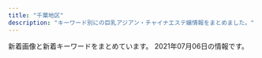 ```yaml
---
title: "千葉地区"
description: "キーワード別にの巨乳アジアン・チャイナエステ嬢情報をまとめました。"
---
```


新着画像と新着キーワードをまとめています。
2021年07月06日の情報です。

<DmmAffiliateIns />
<KeywordTable
  shops={
    [
    {
        "keywords": {},
        "url": "http://oiranest.club/",
        "name": "\u82b1\u9b41\uff5e\u304a\u3044\u3089\u3093\uff5e",
        "img_links": [
            "http://oiranest.club/images/nav-006.png",
            "http://oiranest.club/files/005a3c6.jpg",
            "http://oiranest.club/files/009a3c6.jpg",
            "http://oiranest.club/images/top003.png",
            "http://oiranest.club/images/nav-004.png",
            "http://oiranest.club/files/008a3c6.jpg",
            "http://oiranest.club/files/010a3c6.jpg",
            "http://oiranest.club/images/top01d46c.png",
            "http://oiranest.club/images/nav-005.png",
            "http://oiranest.club/files/003a3c6.jpg",
            "http://oiranest.club/files/003d46c.jpg",
            "http://oiranest.club/images/top02-left.png",
            "http://oiranest.club/files/006a3c6.jpg",
            "http://oiranest.club/images/nav-003.png",
            "http://oiranest.club/files/007d46c.jpg",
            "http://oiranest.club/files/007a3c6.jpg",
            "http://oiranest.club/files/005d46c.jpg",
            "http://oiranest.club/files/010d46c.jpg",
            "http://oiranest.club/images/nav-001.png",
            "http://oiranest.club/files/008d46c.jpg",
            "http://oiranest.club/images/nav-002.png",
            "http://oiranest.club/files/009d46c.jpg",
            "http://oiranest.club/files/006d46c.jpg"
        ],
        "station": "\u5e55\u5f35\u672c\u90f7\u99c5\u6771\u53e3"
    },
    {
        "url": "http://www.mosimosi.esturl.com/",
        "img_links": [
            "http://www.mosimosi.esturl.com/files/023.jpg",
            "http://www.mosimosi.esturl.com/files/016.jpg",
            "http://www.mosimosi.esturl.com/img/nav-001.png",
            "http://www.mosimosi.esturl.com/img/top01.png",
            "http://www.mosimosi.esturl.com/files/021.jpg",
            "http://www.mosimosi.esturl.com/img/stt.jpg",
            "http://www.mosimosi.esturl.com/img/nav-003.png",
            "http://www.mosimosi.esturl.com/img/nav-006.png",
            "http://www.mosimosi.esturl.com/files/020.jpg",
            "http://www.mosimosi.esturl.com/files/015.jpg",
            "http://www.mosimosi.esturl.com/files/014.jpg",
            "http://www.mosimosi.esturl.com/img/stb.jpg",
            "http://www.mosimosi.esturl.com/files/022.jpg",
            "http://www.mosimosi.esturl.com/img/nav-004.png",
            "http://www.mosimosi.esturl.com/files/011.jpg",
            "http://www.mosimosi.esturl.com/img/nav-002.png",
            "http://www.mosimosi.esturl.com/files/024.jpg",
            "http://www.mosimosi.esturl.com/files/018.jpg",
            "http://www.mosimosi.esturl.com/img/tel.png",
            "http://www.mosimosi.esturl.com/img/nav-005.png",
            "http://www.mosimosi.esturl.com/files/019.jpg",
            "http://www.mosimosi.esturl.com/files/017.jpg"
        ],
        "station": "JR\u6d25\u7530\u6cbc\u99c5\u5317\u53e3",
        "name": "\u3082\u3057\u3082\u3057Baby",
        "keywords": {
            "D": 10,
            "87": 10,
            "89": 1,
            "90": 1,
            "E": 2
        }
    },
    {
        "station": "JR\u6210\u7530\u99c5\u6771\u53e3",
        "img_links": [
            "http://sakura-es.biz/images/staffr.jpg",
            "http://sakura-es.biz/images/bottom.jpg",
            "http://sakura-es.biz/images/g-3.jpg",
            "http://sakura-es.biz/images/g-1.jpg",
            "http://sakura-es.biz/images/g-2.jpg",
            "http://sakura-es.biz/images/mobile.jpg",
            "http://sakura-es.biz/images/top.png",
            "http://sakura-es.biz/images/r3.jpg",
            "http://sakura-es.biz/images/r1.jpg"
        ],
        "keywords": {},
        "url": "http://sakura-es.biz",
        "name": "\u3055\u304f\u3089"
    },
    {
        "keywords": {
            "D": 26,
            "C": 26,
            "84": 2,
            "87": 22,
            "86": 4,
            "85": 2
        },
        "img_links": [
            "http://www.lovegame.iesjp.com/files/046-02.jpg",
            "http://www.lovegame.iesjp.com/img/btn_blog.png",
            "http://www.lovegame.iesjp.com/files/046.jpg",
            "http://www.lovegame.iesjp.com/files/050-02.jpg",
            "http://www.lovegame.iesjp.com/files/055.jpg",
            "http://www.lovegame.iesjp.com/files/033-02.jpg",
            "http://www.lovegame.iesjp.com/files/052-02.jpg",
            "http://www.lovegame.iesjp.com/files/049-02.jpg",
            "http://www.lovegame.iesjp.com/files/053.jpg",
            "http://www.lovegame.iesjp.com/files/013-02.jpg",
            "http://www.lovegame.iesjp.com/files/033.jpg",
            "http://www.lovegame.iesjp.com/files/048.jpg",
            "http://www.lovegame.iesjp.com/files/050.jpg",
            "http://www.lovegame.iesjp.com/files/024-02.jpg",
            "http://www.lovegame.iesjp.com/images/slider/2.jpg",
            "http://www.lovegame.iesjp.com/files/013.jpg",
            "http://www.lovegame.iesjp.com/files/055-02.jpg",
            "http://www.lovegame.iesjp.com/files/002.jpg",
            "http://www.lovegame.iesjp.com/files/002-02.jpg",
            "http://www.lovegame.iesjp.com/files/052.jpg",
            "http://www.lovegame.iesjp.com/img/goback.jpg",
            "http://www.lovegame.iesjp.com/files/041.jpg",
            "http://www.lovegame.iesjp.com/images/slider/1.jpg",
            "http://www.lovegame.iesjp.com/img/ttl_info.png",
            "http://www.lovegame.iesjp.com/img/tel.png",
            "http://www.lovegame.iesjp.com/img/ttl_news.png",
            "http://www.lovegame.iesjp.com/files/024.jpg",
            "http://www.lovegame.iesjp.com/files/054-02.jpg",
            "http://www.lovegame.iesjp.com/files/041-02.jpg",
            "http://www.lovegame.iesjp.com/files/053-02.jpg",
            "http://www.lovegame.iesjp.com/files/048-02.jpg",
            "http://www.lovegame.iesjp.com/files/025.jpg",
            "http://www.lovegame.iesjp.com/img/pickup.jpg",
            "http://www.lovegame.iesjp.com/files/026-02.jpg",
            "http://www.lovegame.iesjp.com/images/slider/3.jpg",
            "http://www.lovegame.iesjp.com/files/054.jpg",
            "http://www.lovegame.iesjp.com/files/025-02.jpg",
            "http://www.lovegame.iesjp.com/files/026.jpg",
            "http://www.lovegame.iesjp.com/files/049.jpg",
            "http://www.lovegame.iesjp.com/img/btn_side_mobile.jpg"
        ],
        "url": "http://www.lovegame.iesjp.com/",
        "station": "JR\u7a32\u6bdb\u99c5\u6771\u53e3",
        "name": "\u30e9\u30d6\u30b2\u30fc\u30e0"
    },
    {
        "name": "\u516b\u5343\u4ee3\u30c7\u30e9\u30c3\u30af\u30b9",
        "keywords": {},
        "url": "https://yachiyodai-mensesthe.com/",
        "img_links": [
            "https://yachiyodai-mensesthe.com/footer/footer-line.png",
            "https://yachiyodai-mensesthe.com/images/clear.png",
            "https://yachiyodai-mensesthe.com/staff/kaori-s1.jpg",
            "https://yachiyodai-mensesthe.com/images/main1.jpg",
            "https://yachiyodai-mensesthe.com/room/room-l6.jpg",
            "https://yachiyodai-mensesthe.com/staff/sayuri-s1.jpg",
            "https://yachiyodai-mensesthe.com/room/room-l4.jpg",
            "https://yachiyodai-mensesthe.com/staff/risa-s1.jpg",
            "https://yachiyodai-mensesthe.com/staff/eri-l1.jpg",
            "https://yachiyodai-mensesthe.com/icon/twitter.png",
            "https://yachiyodai-mensesthe.com/staff/sayaka-s1.jpg",
            "https://yachiyodai-mensesthe.com/footer/footer-staff.png",
            "https://yachiyodai-mensesthe.com/staff/mimi-l1.jpg",
            "https://yachiyodai-mensesthe.com/images/esthe1.jpg",
            "https://yachiyodai-mensesthe.com/mens-esthe/2021/06/18/risa-s1.jpg",
            "https://yachiyodai-mensesthe.com/images/header3.png",
            "https://yachiyodai-mensesthe.com/images/esthe4.jpg",
            "https://yachiyodai-mensesthe.com/images/main-sp.jpg",
            "https://yachiyodai-mensesthe.com/room/room-l1.jpg",
            "https://yachiyodai-mensesthe.com/images/esthe2.jpg",
            "https://yachiyodai-mensesthe.com/images/esthe3.jpg",
            "https://yachiyodai-mensesthe.com/staff/risa-l1.jpg",
            "https://yachiyodai-mensesthe.com/staff/sayaka-l1.jpg",
            "https://yachiyodai-mensesthe.com/images/camp.jpg",
            "https://yachiyodai-mensesthe.com/staff/eri-s1.jpg",
            "https://yachiyodai-mensesthe.com/room/room-l5.jpg",
            "https://yachiyodai-mensesthe.com/images/qrcode.png",
            "https://yachiyodai-mensesthe.com/room/room-l3.jpg",
            "https://yachiyodai-mensesthe.com/footer/footer-tel.png",
            "https://yachiyodai-mensesthe.com/images/obi.jpg",
            "https://yachiyodai-mensesthe.com/icon/line.png",
            "https://yachiyodai-mensesthe.com/staff/hiromi-l1.jpg",
            "https://yachiyodai-mensesthe.com/staff/mimi-s1.jpg",
            "https://yachiyodai-mensesthe.com/icon/facebook.png",
            "https://yachiyodai-mensesthe.com/icon/yelp.png",
            "https://yachiyodai-mensesthe.com/staff/hiromi-s1.jpg",
            "https://yachiyodai-mensesthe.com/room/room-l2.jpg"
        ],
        "station": "\u516b\u5343\u4ee3\u53f0\u99c5\u897f\u53e3"
    },
    {
        "station": "JR\u7a32\u6bdb\u99c5\u6771\u53e3",
        "keywords": {
            "E": 1,
            "D": 5,
            "86": 6
        },
        "img_links": [
            "http://massage-aroma.blue/images/nav-002.png",
            "http://massage-aroma.blue/images/cg021.jpg",
            "http://massage-aroma.blue/images/cg05b.jpg",
            "http://massage-aroma.blue/images/tel.png",
            "http://massage-aroma.blue/images/nav-003.png",
            "http://massage-aroma.blue/images/cg02.jpg",
            "http://massage-aroma.blue/images/cg01a.jpg",
            "http://massage-aroma.blue/images/cg06.jpg",
            "http://massage-aroma.blue/images/cg03.jpg",
            "http://massage-aroma.blue/images/nav-005.png",
            "http://massage-aroma.blue/images/cg07b.jpg",
            "http://massage-aroma.blue/images/nav-006.png",
            "http://massage-aroma.blue/images/no.png",
            "http://massage-aroma.blue/images/nav-004.png",
            "http://massage-aroma.blue/images/top001.png",
            "http://massage-aroma.blue/images/cg022.jpg",
            "http://massage-aroma.blue/images/nav-001.png"
        ],
        "name": "For You",
        "url": "http://massage-aroma.blue/"
    },
    {
        "name": "\u6843\u6e90\u90f7",
        "station": "\u6804\u753a\u99c51\u756a\u53e3",
        "url": "http://otona-room.work/",
        "keywords": {},
        "img_links": [
            "http://otona-room.work/head_2_3705_1542686088990068.jpg",
            "http://otona-room.work/staff_7611_1551333114399883.jpeg",
            "http://otona-room.work/head_1_3705_1534384950723871.jpg",
            "http://otona-room.work/b3.jpg",
            "http://otona-room.work/staff_7611_1551333114399883.jpg",
            "http://otona-room.work/movie.png",
            "http://otona-room.work/kanban.jpg",
            "http://otona-room.work/furo.jpg",
            "http://otona-room.work/5.jpg",
            "http://otona-room.work/staff_5630_1549447096342302.jpg",
            "http://otona-room.work/staff_5562_1531961868171342.jpeg",
            "http://otona-room.work/g2.jpg",
            "http://otona-room.work/1620041930.jpeg",
            "http://otona-room.work/3.jpg",
            "http://otona-room.work/4.jpg",
            "http://otona-room.work/staff_5562_1531961868171342.jpg",
            "http://otona-room.work/1.jpg",
            "http://otona-room.work/b2.jpg"
        ]
    },
    {
        "name": "\u7761\u84ee\u82b1",
        "url": "http://riversopdd.site/",
        "station": "JR\u8607\u6211\u99c5\u897f\u53e3",
        "img_links": [
            "http://riversopdd.site/uploads/200218/1-20021QG51A56.jpg",
            "http://riversopdd.site/static/picture/nav-003.png",
            "http://riversopdd.site/uploads/200605/1-2006051J64E48.jpg",
            "http://riversopdd.site/static/picture/nav-005.png",
            "http://riversopdd.site/static/picture/left.jpg",
            "http://riversopdd.site/static/picture/nav-004.png",
            "http://riversopdd.site/static/picture/nav-006.png",
            "http://riversopdd.site/uploads/191021/1-19102112532L42.jpg",
            "http://riversopdd.site/static/picture/nav-001.png",
            "http://riversopdd.site/uploads/201230/1-201230143424H5.jpg",
            "http://riversopdd.site/static/picture/right.jpg",
            "http://riversopdd.site/uploads/210702/1-210F2152TK32.jpg",
            "http://riversopdd.site/uploads/191021/1-191021125359649.jpg",
            "http://riversopdd.site/uploads/210415/1-21041512423J28.jpg",
            "http://riversopdd.site/uploads/191206/1-191206102GaK.jpg",
            "http://riversopdd.site/static/picture/top01.png",
            "http://riversopdd.site/static/picture/top003.jpg",
            "http://riversopdd.site/uploads/200807/1-200PG63506145.jpg",
            "http://riversopdd.site/static/picture/nav-002.png",
            "http://riversopdd.site/uploads/210128/1-21012Q40403C5.jpg",
            "http://riversopdd.site/static/picture/tel.png",
            "http://riversopdd.site/uploads/201016/1-2010161601241L.jpg",
            "http://riversopdd.site/uploads/201102/1-201102145U1P3.jpg"
        ],
        "keywords": {
            "F": 1,
            "85": 4,
            "C": 4,
            "86": 4,
            "88": 3,
            "94": 1,
            "D": 7
        }
    },
    {
        "url": "http://massage-est.net/",
        "keywords": {
            "86": 2,
            "D": 2
        },
        "img_links": [
            "http://massage-est.net/images/tel.png",
            "http://massage-est.net/images/nav-001.png",
            "http://massage-est.net/images/cg05.jpg",
            "http://massage-est.net/images/nav-002.png",
            "http://massage-est.net/images/nav-003.png",
            "http://massage-est.net/images/no.png",
            "http://massage-est.net/images/nav-005.png",
            "http://massage-est.net/images/nav-006.png",
            "http://massage-est.net/images/nav-004.png",
            "http://massage-est.net/images/cg02.jpg"
        ],
        "station": "JR\u516b\u5e61\u5bbf\u99c5\u897f\u53e3",
        "name": "\u8309\u8389\u82b1"
    },
    {
        "station": "\u5343\u8449\u4e2d\u592e\u99c5\u6771\u53e3",
        "keywords": {},
        "img_links": [
            "http://m-relax.net/cocosia/images/b-deli2.jpg",
            "http://m-relax.net/cocosia/images/bar-newface.png",
            "http://m-relax.net/cocosia/sp/images/bar-twitter.png",
            "http://m-relax.net/cocosia/images/c-interior.png",
            "http://m-relax.net/cocosia/images/tennai4.jpg",
            "http://m-relax.net/cocosia/images/c-top.png",
            "http://m-relax.net/cocosia/images/b-taisaku.png",
            "http://m-relax.net/cocosia/images/b-tel20210702.png",
            "http://m-relax.net/cocosia/images/footter.png",
            "http://m-relax.net/cocosia/staff/s-mie.jpg",
            "http://m-relax.net/cocosia/sp/images/bar-cam.png",
            "http://m-relax.net/cocosia/images/b-qr.jpg",
            "http://m-relax.net/cocosia/images/c-therapist.png",
            "http://m-relax.net/cocosia/sp/images/bar-contact.png",
            "http://m-relax.net/cocosia/sp/images/bar-newface.png",
            "http://m-relax.net/cocosia/images/bar-other.png",
            "http://m-relax.net/cocosia/staff/s-mika.jpg",
            "http://m-relax.net/cocosia/images/bar-twitter.png",
            "http://m-relax.net/cocosia/staff/s-miyu.jpg",
            "http://m-relax.net/cocosia/images/tennai2.jpg",
            "http://m-relax.net/cocosia/images/bar-interior.png",
            "http://m-relax.net/cocosia/images/tennai3.jpg",
            "http://m-relax.net/cocosia/staff/s-rena.jpg",
            "http://m-relax.net/cocosia/images/bar-cam.png",
            "http://m-relax.net/cocosia/images/bar-therapist.png"
        ],
        "url": "http://m-relax.net/cocosia/",
        "name": "\u30b3\u30b3\u30b7\u30a2"
    },
    {
        "station": "JR\u56db\u8857\u9053\u99c5\u5317\u53e3",
        "name": "\u30e9\u30e0\u30b8",
        "keywords": {
            "84": 10,
            "86": 40,
            "85": 20,
            "C": 16,
            "88": 10,
            "D": 60,
            "F": 10,
            "83": 10,
            "E": 20
        },
        "url": "http://lambsey.ies.bz/",
        "img_links": [
            "http://lambsey.ies.bz/photos/sites/68/2021/04/2021042717034113.jpg",
            "http://lambsey.ies.bz/images/staff_bj4.png",
            "http://lambsey.ies.bz/images/info.jpg",
            "http://lambsey.ies.bz/photos/sites/68/2021/04/2021040407573857.jpg",
            "http://lambsey.ies.bz/images/room1.jpg",
            "http://lambsey.ies.bz/images/s_news.png",
            "http://lambsey.ies.bz/images/room2.jpg",
            "http://lambsey.ies.bz/images/top.jpg",
            "http://lambsey.ies.bz/photos/sites/68/2021/04/2021042810392654.jpg",
            "http://lambsey.ies.bz/images/zi_staff.png",
            "http://lambsey.ies.bz/photos/sites/68/2021/05/2021052810432229.jpg",
            "http://lambsey.ies.bz/images/line1.png",
            "http://lambsey.ies.bz/photos/sites/68/2021/04/2021042810392599.jpg",
            "http://lambsey.ies.bz/photos/sites/68/2021/04/2021041215454319.jpg",
            "http://lambsey.ies.bz/photos/sites/68/2021/04/2021040407573749.jpg",
            "http://lambsey.ies.bz/photos/sites/68/2021/05/2021050412434350.jpg",
            "http://lambsey.ies.bz/photos/sites/68/2021/05/2021050714125329.jpg",
            "http://lambsey.ies.bz/images/room3.jpg",
            "http://lambsey.ies.bz/images/room4.jpg",
            "http://lambsey.ies.bz/photos/sites/68/2021/05/2021050810551260.jpg"
        ]
    },
    {
        "img_links": [
            "http://momoka.iest.info/photos/sites/11/2020/07/2020073110302456.jpg",
            "http://momoka.iest.info/photos/sites/11/2021/04/202104031114456.jpg",
            "http://momoka.iest.info/photos/sites/11/2020/08/2020081513255337.jpg",
            "http://momoka.iest.info/photos/sites/11/2021/04/2021042614474181.jpg",
            "http://momoka.iest.info/photos/sites/11/2021/02/2021021911090965.jpg",
            "http://momoka.iest.info/photos/sites/11/2021/02/2021022610281385.jpg",
            "http://momoka.iest.info/photos/sites/11/2020/02/2020020411095362.jpg",
            "http://momoka.iest.info/photos/sites/11/2019/12/2019121918430664.jpg",
            "http://momoka.iest.info/images/link_nav06.jpg",
            "http://momoka.iest.info/photos/sites/11/2021/05/2021052010441693-600x800.jpg",
            "http://momoka.iest.info/images/end.png",
            "http://momoka.iest.info/photos/sites/11/2021/03/2021032715032815.jpg",
            "http://momoka.iest.info/photos/sites/11/2021/06/2021061511094623-600x800.jpg",
            "http://momoka.iest.info/images/link_nav04.jpg",
            "http://momoka.iest.info/photos/sites/11/2021/05/2021052010441693.jpg",
            "http://momoka.iest.info/photos/sites/11/2021/04/2021042614474181-600x800.jpg",
            "http://momoka.iest.info/images/tit_link.png",
            "http://momoka.iest.info/images/link_nav01.jpg",
            "http://momoka.iest.info/photos/sites/11/2021/01/202101081554510.jpg",
            "http://momoka.iest.info/images/top.png",
            "http://momoka.iest.info/images/link_nav05.jpg",
            "http://momoka.iest.info/images/side_mobile.jpg",
            "http://momoka.iest.info/images/sp_top.png",
            "http://momoka.iest.info/photos/sites/11/2020/01/202001061550092.jpg",
            "http://momoka.iest.info/images/link_nav02.jpg",
            "http://momoka.iest.info/photos/sites/11/2021/04/2021042011033371.jpg",
            "http://momoka.iest.info/photos/sites/11/2020/12/2020121016111969.jpg",
            "http://momoka.iest.info/photos/sites/11/2019/12/2019120814110783.jpg",
            "http://momoka.iest.info/photos/sites/11/2020/08/2020082910555470-e1599761265797.jpg",
            "http://momoka.iest.info/photos/sites/11/2021/04/2021040412543851.jpg",
            "http://momoka.iest.info/images/side_tel.jpg",
            "http://momoka.iest.info/images/link_nav03.jpg",
            "http://momoka.iest.info/photos/sites/11/2021/06/2021062020080527-e1624187298864.jpg",
            "http://momoka.iest.info/photos/sites/11/2019/11/2019112219364120.jpg",
            "http://momoka.iest.info/photos/sites/11/2021/06/2021061511094623.jpg",
            "http://momoka.iest.info/photos/sites/11/2021/06/2021061210281267.jpg",
            "http://momoka.iest.info/photos/sites/11/2020/07/2020073110302456-e1600047741736.jpg",
            "http://momoka.iest.info/photos/sites/11/2021/06/2021062114572622.jpg",
            "http://momoka.iest.info/photos/sites/11/2019/12/2019120410554229.jpg",
            "http://momoka.iest.info/images/tit_pick.png",
            "http://momoka.iest.info/photos/sites/11/2020/01/2020010615504056.jpg",
            "http://momoka.iest.info/images/tit_staff1.png",
            "http://momoka.iest.info/photos/sites/11/2021/04/2021041915274145.jpg",
            "http://momoka.iest.info/images/tit_new.png",
            "http://momoka.iest.info/images/staff01.png",
            "http://momoka.iest.info/photos/sites/11/2020/08/2020081513232423.jpg",
            "http://momoka.iest.info/images/staff02.png",
            "http://momoka.iest.info/photos/sites/11/2021/05/2021061119572176-e1623409049642.jpeg"
        ],
        "station": "JR\u6d25\u7530\u6cbc\u99c5\u5317\u53e3",
        "name": "\u6843\u9999",
        "url": "http://momoka.iest.info/",
        "keywords": {
            "91": 1,
            "C": 2,
            "E": 6,
            "82": 1,
            "87": 5,
            "G": 4,
            "89": 2,
            "83": 2,
            "86": 4,
            "93": 1,
            "85": 3,
            "84": 1,
            "D": 12,
            "88": 4
        }
    },
    {
        "name": "\u30b9\u30c8\u30ed\u30d9\u30ea\u30fc",
        "img_links": [
            "http://www.heartheart.xyz/index_files/1615349416-pickup.jpg",
            "http://www.heartheart.xyz/uploads/210605/1-210605155023J9.jpg",
            "http://www.heartheart.xyz/uploads/210607/1-21060GJ511552.jpg",
            "http://www.heartheart.xyz/uploads/210605/1-210605154KQ08.jpg",
            "http://www.heartheart.xyz/index_files/1615349518-pickupb.png",
            "http://www.heartheart.xyz/index_files/1615346279-interior.jpg",
            "http://www.heartheart.xyz/index_files/1615347885-news.jpg",
            "http://www.heartheart.xyz/uploads/210605/1-2106051549544c.jpg",
            "http://www.heartheart.xyz/uploads/allimg/210605/1-21060515534c31.jpg",
            "http://www.heartheart.xyz/uploads/210605/1-210605154RYX.jpg",
            "http://www.heartheart.xyz/index_files/pagetop.png",
            "http://www.heartheart.xyz/uploads/allimg/210605/1-21060515541X60.jpg",
            "http://www.heartheart.xyz/uploads/210607/1-21060GJ61O50.jpg",
            "http://www.heartheart.xyz/uploads/allimg/210605/1-210605155430b8.jpg",
            "http://www.heartheart.xyz/index_files/1615354994-interior_t.jpg",
            "http://www.heartheart.xyz/uploads/210607/1-21060GJ500163.jpg",
            "http://www.heartheart.xyz/uploads/allimg/210605/1-210605155403X8.jpg",
            "http://www.heartheart.xyz/uploads/210607/1-21060GJ62bP.jpg",
            "http://www.heartheart.xyz/uploads/210605/1-210605155101N8.jpg",
            "http://www.heartheart.xyz/uploads/210605/1-210605154J1633.jpg",
            "http://www.heartheart.xyz/index_files/1615344802-headpc.jpg",
            "http://www.heartheart.xyz/index_files/1615346033-top.jpg",
            "http://www.heartheart.xyz/index_files/1615344873-headpm.jpg",
            "http://www.heartheart.xyz/uploads/allimg/210605/1-2106051555531Z.jpg",
            "http://www.heartheart.xyz/index_files/1615350476-tg.jpg",
            "http://www.heartheart.xyz/index_files/1615346254-staff.jpg"
        ],
        "keywords": {},
        "url": "http://www.heartheart.xyz/",
        "station": "JR\u6d25\u7530\u6cbc\u99c5\u5317\u53e3"
    },
    {
        "keywords": {},
        "img_links": [
            "http://aimise.com/images/240425-1210261S50276.png",
            "http://aimise.com/images/an1.jpg",
            "http://aimise.com/images/an6.jpg",
            "http://aimise.com/images/iyasi5.jpg",
            "http://aimise.com/xj/002.jpg",
            "http://aimise.com/xj/003.jpg",
            "http://aimise.com/xj/001.jpg",
            "http://aimise.com/xj/006.jpg",
            "http://aimise.com/images/an2.jpg",
            "http://aimise.com/images/iyasi3.jpg",
            "http://aimise.com/images/iyasi8.jpg",
            "http://aimise.com/xj/hf/3.jpg",
            "http://aimise.com/images/iyasi7.jpg",
            "http://aimise.com/xj/005.jpg",
            "http://aimise.com/xj/01.jpg",
            "http://aimise.com/xj/hf/1.jpg",
            "http://aimise.com/images/an3.jpg",
            "http://aimise.com/xj/hf/4.jpg",
            "http://aimise.com/images/iyasi4.jpg",
            "http://aimise.com/xj/03.jpg",
            "http://aimise.com/images/an4.jpg",
            "http://aimise.com/xj/02.jpg",
            "http://aimise.com/images/iyasi2.jpg",
            "http://aimise.com/xj/hf/2.jpg",
            "http://aimise.com/images/iyasi6.jpg",
            "http://aimise.com/xj/004.jpg",
            "http://aimise.com/images/an5.jpg"
        ],
        "station": "\u9ad8\u6839\u6728\u6238\u99c5\u5357\u53e3",
        "url": "http://aimise.com/",
        "name": "\u91d1\u73b2\u74cf-\u30ad\u30f3\u30ec\u30fc\u30ed\u30fc-"
    },
    {
        "img_links": [
            "http://kurumioui.tokyo/static/picture/nav05.png",
            "http://kurumioui.tokyo/static/picture/m-top02.png",
            "http://kurumioui.tokyo/static/picture/nav03.png",
            "http://kurumioui.tokyo/uploads/210405/1-210405131914Q5.jpg",
            "http://kurumioui.tokyo/static/picture/sp-tel.png",
            "http://kurumioui.tokyo/uploads/210504/1-210504152Q0S6.jpg",
            "http://kurumioui.tokyo/uploads/210123/1-210123135621344.jpg",
            "http://kurumioui.tokyo/uploads/201202/1-201202151356327.jpg",
            "http://kurumioui.tokyo/uploads/201005/1-2010051JIB49.jpg",
            "http://kurumioui.tokyo/uploads/210305/1-21030516324K24.jpg",
            "http://kurumioui.tokyo/static/picture/nav01.png",
            "http://kurumioui.tokyo/static/picture/nav02.png",
            "http://kurumioui.tokyo/static/picture/nav06.png",
            "http://kurumioui.tokyo/static/picture/sp-qizu.png",
            "http://kurumioui.tokyo/static/picture/m-top03.png",
            "http://kurumioui.tokyo/static/picture/m-head03.png",
            "http://kurumioui.tokyo/uploads/201001/1-20100110450K46.jpg",
            "http://kurumioui.tokyo/uploads/201001/1-201001104A12O.jpg",
            "http://kurumioui.tokyo/uploads/201001/1-201001104541N6.jpg",
            "http://kurumioui.tokyo/static/picture/nav04.png",
            "http://kurumioui.tokyo/static/picture/m-top04.png",
            "http://kurumioui.tokyo/uploads/210104/1-210104102930511.jpg",
            "http://kurumioui.tokyo/uploads/210115/1-210115145112T9.jpg",
            "http://kurumioui.tokyo/uploads/210309/1-21030910121cC.jpg"
        ],
        "station": "JR\u5e55\u5f35\u672c\u90f7\u99c5\u6771\u53e3",
        "keywords": {
            "D": 6,
            "89": 1,
            "84": 1,
            "C": 6,
            "85": 5,
            "86": 2,
            "87": 1,
            "88": 2
        },
        "url": "http://kurumioui.tokyo/",
        "name": "\u7652\u3057\u7f8e\u4eba"
    },
    {
        "station": "\u5317\u7fd2\u5fd7\u91ce\u99c5\u6771\u53e3",
        "img_links": [
            "http://www.yatunomi.com/images/005.jpg",
            "http://www.yatunomi.com/images/46-11051416223130.jpg",
            "http://www.yatunomi.com/images/006.jpg",
            "http://www.yatunomi.com/images/sample_photo2.jpg",
            "http://www.yatunomi.com/images/sample_photo4.jpg",
            "http://www.yatunomi.com/images/1.jpg",
            "http://www.yatunomi.com/images/icon_bar.png",
            "http://www.yatunomi.com/images/004.jpg",
            "http://www.yatunomi.com/images/003.jpg",
            "http://www.yatunomi.com/images/01.jpg",
            "http://www.yatunomi.com/images/sample_photo3.jpg",
            "http://www.yatunomi.com/images/sample1.jpg",
            "http://www.yatunomi.com/images/sample_photo1.jpg",
            "http://www.yatunomi.com/images/2.jpg",
            "http://www.yatunomi.com/images/3.jpg",
            "http://www.yatunomi.com/images/02.jpg"
        ],
        "url": "http://www.yatunomi.com/",
        "keywords": {},
        "name": "\u30ea\u30e9\u30db\u30fc\u30e0"
    },
    {
        "keywords": {
            "87": 12,
            "85": 6,
            "86": 18,
            "D": 36
        },
        "name": "\u7d2b\u5922",
        "url": "https://murasakiyume.jpn.mn/",
        "station": "\u85ac\u5712\u53f0\u99c5\u6771\u53e3",
        "img_links": [
            "https://murasakiyume.jpn.mn/photos/sites/59/2020/12/2020122306472969.jpg",
            "https://murasakiyume.jpn.mn/images/sp_tit_new.png",
            "https://murasakiyume.jpn.mn/images/top.jpg",
            "https://murasakiyume.jpn.mn/images/tit_new.png",
            "https://murasakiyume.jpn.mn/images/room4.jpg",
            "https://murasakiyume.jpn.mn/images/ac2.jpg",
            "https://murasakiyume.jpn.mn/images/ac3.jpg",
            "https://murasakiyume.jpn.mn/images/room3.jpg",
            "https://murasakiyume.jpn.mn/images/tit_staff01.png",
            "https://murasakiyume.jpn.mn/photos/sites/59/2020/10/2020102203292385.jpg",
            "https://murasakiyume.jpn.mn/photos/sites/59/2020/10/2020102203295593.jpg",
            "https://murasakiyume.jpn.mn/images/room2.jpg",
            "https://murasakiyume.jpn.mn/images/sp_tit_staff02.png",
            "https://murasakiyume.jpn.mn/images/sp_tit_therapist.png",
            "https://murasakiyume.jpn.mn/images/tit_therapist.png",
            "https://murasakiyume.jpn.mn/photos/sites/59/2020/10/202010220329416.jpg",
            "https://murasakiyume.jpn.mn/photos/sites/59/2020/10/2020102203301082.jpg",
            "https://murasakiyume.jpn.mn/images/ac1.jpg",
            "https://murasakiyume.jpn.mn/images/maining.jpg",
            "https://murasakiyume.jpn.mn/photos/sites/59/2020/11/2020111106333039.jpg",
            "https://murasakiyume.jpn.mn/images/room1.jpg",
            "https://murasakiyume.jpn.mn/images/tit_staff02.png",
            "https://murasakiyume.jpn.mn/images/sp_tit_staff01.png",
            "https://murasakiyume.jpn.mn/images/img_tel.png",
            "https://murasakiyume.jpn.mn/images/sp_top.jpg"
        ]
    },
    {
        "keywords": {
            "D": 11,
            "E": 7
        },
        "station": "JR\u6728\u66f4\u6d25\u99c5\u6771\u53e3",
        "name": "\u30af\u30aa\u30ec\u30a2",
        "url": "https://es-quorea.com/",
        "img_links": [
            "https://es-quorea.com/wp-content/themes/este/img/call.png",
            "https://es-quorea.com/wp-content/themes/este/img/4.jpg",
            "https://es-quorea.com/wp-content/themes/este/img/top-img03.png",
            "https://es-quorea.com/wp-content/themes/este/img/3.jpg",
            "https://es-quorea.com/wp-content/uploads/2021/03/89762citeg.jpg",
            "https://es-quorea.com/wp-content/themes/este/img/tel_footer.png",
            "https://es-quorea.com/wp-content/themes/este/img/top-img01b.png",
            "https://es-quorea.com/wp-content/uploads/2021/01/44amore.jpg",
            "https://es-quorea.com/wp-content/themes/este/img/1.jpg",
            "https://es-quorea.com/wp-content/themes/este/img/top-img02.png",
            "https://es-quorea.com/wp-content/themes/este/img/2.jpg",
            "https://es-quorea.com/wp-content/uploads/2020/01/citeg.jpg",
            "https://es-quorea.com/wp-content/themes/este/img/top-img01a.png",
            "https://es-quorea.com/wp-content/themes/este/img/top-img05b.png",
            "https://es-quorea.com/wp-content/themes/este/img/top-img05a.png",
            "https://es-quorea.com/wp-content/uploads/2021/01/22amore.jpg",
            "https://es-quorea.com/wp-content/themes/este/img/tel_header.png",
            "https://es-quorea.com/wp-content/uploads/2021/01/33amore.jpg"
        ]
    },
    {
        "keywords": {
            "E": 6,
            "88": 3,
            "86": 9,
            "83": 9,
            "84": 3,
            "D": 18,
            "87": 21,
            "C": 21
        },
        "img_links": [
            "http://www.vaip.maesjp.com/photo_news/upimg/921485c650cc7719e5_0.jpg",
            "http://www.vaip.maesjp.com/photo_news/upimg/754985a09a8eff3433_0.jpg",
            "http://www.vaip.maesjp.com/files/004-02.jpg",
            "http://www.vaip.maesjp.com/photo_news/upimg/953825f55ae9a0e4ee_0.jpg",
            "http://www.vaip.maesjp.com/files/009-02.jpg",
            "http://www.vaip.maesjp.com/files/010.jpg",
            "http://www.vaip.maesjp.com/photo_news/upimg/452175fb88d0354b20_0.jpg",
            "http://www.vaip.maesjp.com/images/mobile.jpg",
            "http://www.vaip.maesjp.com/photo_news/upimg/863615f965ae64bcff_0.jpg",
            "http://www.vaip.maesjp.com/files/001.jpg",
            "http://www.vaip.maesjp.com/files/002.jpg",
            "http://www.vaip.maesjp.com/photo_news/upimg/368285fe16e5563eb7_0.jpg",
            "http://www.vaip.maesjp.com/files/003.jpg",
            "http://www.vaip.maesjp.com/photo_news/upimg/153565e27f919e0ee3_0.jpg",
            "http://www.vaip.maesjp.com/photo_news/upimg/123586028a836a26ba_0.jpg",
            "http://www.vaip.maesjp.com/files/013.jpg",
            "http://www.vaip.maesjp.com/images/top.jpg",
            "http://www.vaip.maesjp.com/photo_news/upimg/396395e4f8d1725631_0.jpg",
            "http://www.vaip.maesjp.com/images/shop/shop02.jpg",
            "http://www.vaip.maesjp.com/files/017.jpg",
            "http://www.vaip.maesjp.com/files/006.jpg",
            "http://www.vaip.maesjp.com/files/018.jpg",
            "http://www.vaip.maesjp.com/photo_news/upimg/734465fc8666c4483d_0.jpg",
            "http://www.vaip.maesjp.com/photo_news/upimg/8484260de9cd0888e5_0.jpg",
            "http://www.vaip.maesjp.com/photo_news/upimg/986755ed47ff3463be_0.jpg",
            "http://www.vaip.maesjp.com/photo_news/upimg/150275e06b09fbed04_0.jpg",
            "http://www.vaip.maesjp.com/images/face.jpg",
            "http://www.vaip.maesjp.com/files/014.jpg",
            "http://www.vaip.maesjp.com/files/015.jpg",
            "http://www.vaip.maesjp.com/files/010-02.jpg",
            "http://www.vaip.maesjp.com/files/002-02.jpg",
            "http://www.vaip.maesjp.com/files/013-02.jpg",
            "http://www.vaip.maesjp.com/images/shop/shop01.jpg",
            "http://www.vaip.maesjp.com/files/017-02.jpg",
            "http://www.vaip.maesjp.com/files/012-02.jpg",
            "http://www.vaip.maesjp.com/files/006-02.jpg",
            "http://www.vaip.maesjp.com/files/011.jpg",
            "http://www.vaip.maesjp.com/files/004.jpg",
            "http://www.vaip.maesjp.com/files/003-02.jpg",
            "http://www.vaip.maesjp.com/files/016.jpg",
            "http://www.vaip.maesjp.com/files/001-02.jpg",
            "http://www.vaip.maesjp.com/files/012.jpg",
            "http://www.vaip.maesjp.com/images/shop/shop04.jpg",
            "http://www.vaip.maesjp.com/photo_news/upimg/8601560dab3591978b_0.jpg",
            "http://www.vaip.maesjp.com/photo_news/upimg/954955e5f24838158a_0.jpg",
            "http://www.vaip.maesjp.com/files/011-02.jpg",
            "http://www.vaip.maesjp.com/files/018-02.jpg",
            "http://www.vaip.maesjp.com/files/015-02.jpg",
            "http://www.vaip.maesjp.com/files/009.jpg",
            "http://www.vaip.maesjp.com/files/016-02.jpg",
            "http://www.vaip.maesjp.com/photo_news/upimg/828115f9ba772202a9_0.jpg",
            "http://www.vaip.maesjp.com/images/s_staff.png",
            "http://www.vaip.maesjp.com/images/news.jpg",
            "http://www.vaip.maesjp.com/images/pick.jpg",
            "http://www.vaip.maesjp.com/files/014-02.jpg",
            "http://www.vaip.maesjp.com/images/shop/shop03.jpg"
        ],
        "station": "JR\u5343\u8449\u99c5\u5317\u53e3",
        "name": "V\u611bP",
        "url": "http://www.vaip.maesjp.com/"
    },
    {
        "img_links": [
            "http://www.yumegogoti.mensest.com/files/002.jpg",
            "http://www.yumegogoti.mensest.com/images/shop/shop03.jpg",
            "http://www.yumegogoti.mensest.com/files/003.jpg",
            "http://www.yumegogoti.mensest.com/images/slider/1.jpg",
            "http://www.yumegogoti.mensest.com/images/movie.jpg",
            "http://www.yumegogoti.mensest.com/files/004-02.jpg",
            "http://www.yumegogoti.mensest.com/images/shop/shop04.jpg",
            "http://www.yumegogoti.mensest.com/files/006-02.jpg",
            "http://www.yumegogoti.mensest.com/files/003-02.jpg",
            "http://www.yumegogoti.mensest.com/images/tel.png",
            "http://www.yumegogoti.mensest.com/files/006.jpg",
            "http://www.yumegogoti.mensest.com/files/005-02.jpg",
            "http://www.yumegogoti.mensest.com/images/guide.jpg",
            "http://www.yumegogoti.mensest.com/files/001-02.jpg",
            "http://www.yumegogoti.mensest.com/files/002-02.jpg",
            "http://www.yumegogoti.mensest.com/images/shop/shop05.jpg",
            "http://www.yumegogoti.mensest.com/images/staff01.jpg",
            "http://www.yumegogoti.mensest.com/images/shop/shop01.jpg",
            "http://www.yumegogoti.mensest.com/images/shop/shop02.jpg",
            "http://www.yumegogoti.mensest.com/files/001.jpg",
            "http://www.yumegogoti.mensest.com/images/slider/2.jpg",
            "http://www.yumegogoti.mensest.com/files/004.jpg",
            "http://www.yumegogoti.mensest.com/images/link.jpg",
            "http://www.yumegogoti.mensest.com/images/slider/3.jpg",
            "http://www.yumegogoti.mensest.com/files/005.jpg"
        ],
        "keywords": {
            "C": 17,
            "D": 4,
            "86": 3,
            "87": 3
        },
        "url": "http://www.yumegogoti.mensest.com/",
        "name": "\u5922\u5fc3\u5730",
        "station": "JR\u4e94\u4e95\u99c5\u897f\u53e3"
    },
    {
        "img_links": [
            "http://yuraku.xyz/_src/18967469/news.png",
            "http://yuraku.xyz/_src/18967448/cam.jpg",
            "http://yuraku.xyz/_src/18967498/img20210629162533660248.png",
            "http://yuraku.xyz/_src/18967484/img20170725142644542149.png",
            "http://yuraku.xyz/_src/18967452/2.png",
            "http://yuraku.xyz/_src/18967458/1.png",
            "http://yuraku.xyz/_src/18967454/3.png",
            "http://yuraku.xyz/_src/18967446/img_2990.jpg",
            "http://yuraku.xyz/_src/18967465/_dsf3386.jpg",
            "http://yuraku.xyz/_src/18967460/5.png",
            "http://yuraku.xyz/_src/18967464/_dsf3394.jpg",
            "http://yuraku.xyz/_src/18967466/img20170725121742291421.png",
            "http://yuraku.xyz/_src/18967516/_dsf3390.jpg",
            "http://yuraku.xyz/_src/18967522/img20170726235401893025.png",
            "http://yuraku.xyz/_src/18967510/img20170726235401893025.png",
            "http://yuraku.xyz/_src/18967463/_dsf3390.jpg",
            "http://yuraku.xyz/_src/18967527/sign.png",
            "http://yuraku.xyz/_src/18967474/img20210629162533685665.png",
            "http://yuraku.xyz/_src/18967495/img20170725223357156708.png",
            "http://yuraku.xyz/_src/35726664/cam.jpg",
            "http://yuraku.xyz/_src/18967486/sign-1.jpg",
            "http://yuraku.xyz/_src/18967520/_dsf3394.jpg",
            "http://yuraku.xyz/_src/56150698/wechatimg458.jpg",
            "http://yuraku.xyz/_src/36866010/wechatimg196.jpg",
            "http://yuraku.xyz/_src/18967447/_x1m6343.jpg",
            "http://yuraku.xyz/_src/18967514/_dsf3393.jpg",
            "http://yuraku.xyz/_src/18967456/4.png",
            "http://yuraku.xyz/_src/18967479/sign-1.jpg",
            "http://yuraku.xyz/_src/18967450/img20210629162644585307.png",
            "http://yuraku.xyz/_src/18967497/sign.png",
            "http://yuraku.xyz/_src/20882127/img_3017.jpg",
            "http://yuraku.xyz/_src/18967518/_dsf3386.jpg",
            "http://yuraku.xyz/_src/18967502/img20170726111759249054.png",
            "http://yuraku.xyz/_src/18967526/sign.png",
            "http://yuraku.xyz/_src/56150697/wechatimg487.jpg",
            "http://yuraku.xyz/_src/57177419/wechatimg1389.jpg",
            "http://yuraku.xyz/_src/20882128/img_2891.jpg"
        ],
        "keywords": {},
        "url": "http://yuraku.xyz/",
        "station": "\u5343\u8449\u4e2d\u592e\u99c5\u6771\u53e3",
        "name": "\u512a\u697d"
    },
    {
        "url": "http://utopia.relax-good.com/",
        "name": "utopia \uff5e\u30e6\u30fc\u30c8\u30d4\u30a2\uff5e",
        "station": "JR\u6d25\u7530\u6cbc\u99c5\u5317\u53e3",
        "img_links": [
            "http://utopia.relax-good.com/img/cast/nana-01.jpg",
            "http://utopia.relax-good.com/img/cast/mari-02.jpg",
            "http://utopia.relax-good.com/img/cast/mina-01.jpg",
            "http://utopia.relax-good.com/img/cast/miyu-01.jpg",
            "http://utopia.relax-good.com/img/cast/momo-01.jpg",
            "http://utopia.relax-good.com/img/cast/kaori-02.jpg",
            "http://utopia.relax-good.com/img/cast/akane-01.jpg",
            "https://scdn.line-apps.com/n/line_add_friends/btn/ja.png",
            "http://utopia.relax-good.com/img/cast/rumi-05.jpg",
            "http://utopia.relax-good.com/img/cast/aki-02.jpg",
            "http://utopia.relax-good.com/img/cast/uc.jpg",
            "http://utopia.relax-good.com/img/banners/20161121110248_DHQPVQBC_UXZGZTLA.jpg",
            "http://utopia.relax-good.com/img/interior/lobby.jpg",
            "http://utopia.relax-good.com/img/cast/natsumi-02.jpg",
            "http://menlog.net/link/menlog8831.jpg",
            "https://qr-official.line.me/sid/M/vig0320r.png",
            "http://utopia.relax-good.com/img/cast/emi-01.jpg",
            "http://utopia.relax-good.com/img/cast/yuki-01.jpg",
            "http://utopia.relax-good.com/img/cast/miya-01.jpg",
            "http://utopia.relax-good.com/img/line_mark.png",
            "http://utopia.relax-good.com/img/cast/rina-02.jpg"
        ],
        "keywords": {}
    },
    {
        "keywords": {
            "\u4e73": 3
        },
        "img_links": [
            "http://www.with-you.xyz/Uploads/News/60bd6cabddaad.jpg",
            "http://www.with-you.xyz/Uploads/News/6058318102681.jpg",
            "http://www.with-you.xyz/ueditor/php/upload/image/20180507/1525658571678747.png",
            "http://www.with-you.xyz/ueditor/php/upload/image/20180508/1525743116677647.jpg",
            "http://www.with-you.xyz/Uploads/News/604ef9c5646ef.jpg",
            "http://www.with-you.xyz/Uploads/News/60615e98e12fb.jpg",
            "http://www.with-you.xyz/Uploads/News/60aaf786e85c6.jpg",
            "http://www.with-you.xyz/Uploads/News/607d2ef3102ec.jpg",
            "http://www.with-you.xyz/Uploads/user/5aefb0da5df20.jpg",
            "http://www.with-you.xyz/ueditor/php/upload/image/20180507/1525658576587164.png",
            "http://www.with-you.xyz/Uploads/News/608f51cdca75d.jpg",
            "http://www.with-you.xyz/Uploads/News/60b43cec1f519.jpg",
            "http://www.with-you.xyz/Uploads/user/5aefb12fd808d.jpg",
            "http://www.with-you.xyz/Uploads/News/60c7f5e958647.jpg",
            "http://www.with-you.xyz/Uploads/News/6098867072da3.jpg",
            "http://www.with-you.xyz/Uploads/News/603c771dd0d06.jpg",
            "http://www.with-you.xyz/Uploads/News/606bbd0713603.jpg",
            "http://www.with-you.xyz/Public/Reception/picture/pick_staff6.jpg",
            "http://www.with-you.xyz/Uploads/user/5aefb0beaf05c.jpg",
            "http://www.with-you.xyz/ueditor/php/upload/image/20180509/1525834473168892.png",
            "http://www.with-you.xyz/Uploads/News/6045c8ad0f0ea.jpg",
            "http://www.with-you.xyz/Uploads/News/60e26220d13a5.jpg",
            "http://www.with-you.xyz/Public/Reception/picture/news.png",
            "http://www.with-you.xyz/Public/Reception/picture/staff-bar.png",
            "http://www.with-you.xyz/Uploads/News/6073afa4b26eb.jpg",
            "http://www.with-you.xyz/Uploads/News/6086782d7b9b5.jpg",
            "http://www.with-you.xyz/Uploads/News/60331355bced0.jpg",
            "http://www.with-you.xyz/Uploads/News/60a1cdc6bc847.jpg",
            "http://www.with-you.xyz/Uploads/user/5aefb1192c299.jpg",
            "http://www.with-you.xyz/ueditor/php/upload/image/20180508/1525743921831574.png",
            "http://www.with-you.xyz/Uploads/News/60d9139e96a5c.jpg"
        ],
        "station": "JR\u5343\u8449\u99c5\u6771\u53e3",
        "url": "http://www.with-you.xyz/",
        "name": "with you"
    },
    {
        "keywords": {
            "87": 16,
            "D": 32,
            "88": 8,
            "C": 16,
            "86": 16,
            "85": 8
        },
        "station": "\u52dd\u7530\u53f0\u99c5\u5357\u53e3",
        "img_links": [
            "http://www.shimai.mensnv.com/images/s_news.png",
            "http://www.shimai.mensnv.com/images/m3.jpg",
            "http://www.shimai.mensnv.com/images/slider-img002.jpg",
            "http://www.shimai.mensnv.com/files/011.jpg",
            "http://www.shimai.mensnv.com/files/002.jpg",
            "http://www.shimai.mensnv.com/files/003.jpg",
            "http://www.shimai.mensnv.com/images/s_pickup.png",
            "http://www.shimai.mensnv.com/files/010.jpg",
            "http://www.shimai.mensnv.com/images/m4.jpg",
            "http://www.shimai.mensnv.com/files/015.jpg",
            "http://www.shimai.mensnv.com/images/m1.jpg",
            "http://www.shimai.mensnv.com/images/m2.jpg",
            "http://www.shimai.mensnv.com/images/slider-img001.jpg",
            "http://www.shimai.mensnv.com/images/s_message.png",
            "http://www.shimai.mensnv.com/images/s_top_therapist.png",
            "http://www.shimai.mensnv.com/images/m6.jpg",
            "http://www.shimai.mensnv.com/files/014.jpg"
        ],
        "url": "http://www.shimai.mensnv.com/",
        "name": "\u59c9\u59b9"
    },
    {
        "name": "\u9e97\u3046\u3089\u3089",
        "keywords": {
            "88": 1,
            "F": 1
        },
        "url": "http://rosabella.red/",
        "station": "JR\u7a32\u6bdb\u99c5\u6771\u53e3",
        "img_links": [
            "http://rosabella.red/_src/40198073/s_pick.jpg",
            "http://rosabella.red/_src/55497169/wechatimg1346.jpg",
            "http://rosabella.red/_src/56057635/wechatimg1771.jpg",
            "http://rosabella.red/_src/40198186/s_pick.jpg",
            "http://rosabella.red/_src/40198014/sign.png",
            "http://rosabella.red/_src/40198220/s_info.jpg",
            "http://rosabella.red/_src/40198015/download.jpg",
            "http://rosabella.red/_src/40198143/s_staff01.jpg",
            "http://rosabella.red/_src/40198165/s_info.jpg",
            "http://rosabella.red/_src/40198159/s_pick.jpg",
            "http://rosabella.red/_src/40198023/download-4.jpg",
            "http://rosabella.red/_src/53575334/3361616039248_.pic.jpg",
            "http://rosabella.red/_src/40198214/s_pick.jpg",
            "http://rosabella.red/_src/54543219/wechatimg1344.jpg",
            "http://rosabella.red/_src/40198217/s_face.jpg",
            "http://rosabella.red/_src/40198192/s_info.jpg",
            "http://rosabella.red/_src/40198017/download-1.jpg",
            "http://rosabella.red/_src/40198090/s_info.jpg",
            "http://rosabella.red/_src/40198223/wx00020615-171913%402x.png",
            "http://rosabella.red/_src/44488629/cam-1.jpg",
            "http://rosabella.red/_src/54543244/wechatimg1344.jpg",
            "http://rosabella.red/_src/40198019/download-2.jpg",
            "http://rosabella.red/_src/52706195/wechatimg1346.jpg",
            "http://rosabella.red/_src/40198189/s_face.jpg",
            "http://rosabella.red/_src/50390320/wechatimg1084.jpg",
            "http://rosabella.red/_src/57117930/wechatimg1344.jpg",
            "http://rosabella.red/_src/53575336/3361616039248_.pic.jpg",
            "http://rosabella.red/_src/40198065/wx00020615-171913%402x.png",
            "http://rosabella.red/_src/40198168/wx00020615-171913%402x.png",
            "http://rosabella.red/_src/52706193/wechatimg1346.jpg",
            "http://rosabella.red/_src/50390318/wechatimg1084.jpg",
            "http://rosabella.red/_src/40198080/s_face.jpg",
            "http://rosabella.red/_src/56513371/wechatimg1344.jpg",
            "http://rosabella.red/_src/56057658/wechatimg1346.jpg",
            "http://rosabella.red/_src/52706170/wechatimg206.jpg",
            "http://rosabella.red/_src/54543243/wechatimg1344.jpg",
            "http://rosabella.red/_src/52706194/wechatimg1346.jpg",
            "http://rosabella.red/_src/40198029/s_pick.jpg",
            "http://rosabella.red/_src/56513899/wechatimg1344.jpg",
            "http://rosabella.red/_src/57117936/wechatimg1346.jpg",
            "http://rosabella.red/_src/50390306/wechatimg1084.jpg",
            "http://rosabella.red/_src/40198162/s_face.jpg",
            "http://rosabella.red/_src/54543242/wechatimg1344.jpg",
            "http://rosabella.red/_src/40198045/s_face.jpg",
            "http://rosabella.red/_src/53868760/wechatimg1084.jpg",
            "http://rosabella.red/_src/53575335/3361616039248_.pic.jpg",
            "http://rosabella.red/_src/53575325/3361616039248_.pic.jpg",
            "http://rosabella.red/_src/40198093/wx00020615-171913%402x.png",
            "http://rosabella.red/_src/56057667/wechatimg1346.jpg",
            "http://rosabella.red/_src/40198025/download-5.jpg",
            "http://rosabella.red/_src/40198062/s_info.jpg",
            "http://rosabella.red/_src/40198195/wx00020615-171913%402x.png",
            "http://rosabella.red/_src/50390319/wechatimg1084.jpg",
            "http://rosabella.red/_src/40198021/download-3.jpg"
        ]
    },
    {
        "keywords": {
            "86": 2,
            "88": 3,
            "D": 11,
            "84": 4,
            "C": 4,
            "85": 6
        },
        "station": "\u9ad8\u6839\u6728\u6238\u99c5\u5317\u53e3",
        "name": "\u7f8e\u9b54\u5973",
        "url": "http://yureloyuli.xyz/",
        "img_links": [
            "http://yureloyuli.xyz/uploads/210218/1-21021Q55420226.jpg",
            "http://yureloyuli.xyz/static/picture/info1.jpg",
            "http://yureloyuli.xyz/uploads/210204/1-210204142K0J1.jpg",
            "http://yureloyuli.xyz/static/picture/info_text.jpg",
            "http://yureloyuli.xyz/uploads/210504/1-21050415192X16.jpg",
            "http://yureloyuli.xyz/uploads/200912/1-200912104044951.jpg",
            "http://yureloyuli.xyz/static/picture/bar-news.png",
            "http://yureloyuli.xyz/uploads/200324/1-20032409411K31.jpg",
            "http://yureloyuli.xyz/uploads/210102/1-210102131F3W2.jpg",
            "http://yureloyuli.xyz/static/picture/info2.jpg",
            "http://yureloyuli.xyz/uploads/200218/1-20021Q20511212.jpg",
            "http://yureloyuli.xyz/uploads/210630/1-210630102401530.jpg",
            "http://yureloyuli.xyz/static/picture/bar-inte.png",
            "http://yureloyuli.xyz/uploads/201113/1-201113153614922.jpg",
            "http://yureloyuli.xyz/static/picture/girls-bar.png",
            "http://yureloyuli.xyz/uploads/200326/1-200326091KT30.jpg",
            "http://yureloyuli.xyz/static/picture/bar-infomation.png",
            "http://yureloyuli.xyz/uploads/200722/1-200H215404S47.jpg",
            "http://yureloyuli.xyz/uploads/200317/1-20031F92052106.jpg",
            "http://yureloyuli.xyz/static/picture/bar-girls.png",
            "http://yureloyuli.xyz/uploads/200206/1-20020616251Q12.jpg",
            "http://yureloyuli.xyz/uploads/210308/1-21030Q02F2R6.jpg",
            "http://yureloyuli.xyz/uploads/200706/1-200F6092015B8.jpg",
            "http://yureloyuli.xyz/uploads/200228/1-20022P91635N0.jpg"
        ]
    },
    {
        "keywords": {
            "90": 24,
            "E": 36,
            "91": 12,
            "86": 12,
            "92": 12,
            "C": 24,
            "88": 12,
            "D": 24
        },
        "url": "http://cherry.estheya.com/",
        "station": "JR\u56db\u8857\u9053\u99c5\u5317\u53e3",
        "img_links": [
            "http://cherry.estheya.com/css/staff/staff007-c.jpg",
            "http://cherry.estheya.com/css/staff/staff0000004-a.jpg",
            "http://cherry.estheya.com/css/tel.png",
            "http://cherry.estheya.com/css/staff/staff0013-b.jpg",
            "http://cherry.estheya.com/css/nav/nav-0001.jpg",
            "http://cherry.estheya.com/css/nav/nav-0005.jpg",
            "http://cherry.estheya.com/css/staff/staff0012-c.jpg",
            "http://cherry.estheya.com/css/cam000001.jpg",
            "http://cherry.estheya.com/css/staff/staff00005-a.jpg",
            "http://cherry.estheya.com/css/staff/staff00005-b.jpg",
            "http://cherry.estheya.com/css/staff/staff07-a.jpg",
            "http://cherry.estheya.com/css/staff/staff005-c.jpg",
            "http://cherry.estheya.com/css/nav/nav-0004.jpg",
            "http://cherry.estheya.com/css/staff/staff012-b.jpg",
            "http://cherry.estheya.com/css/nav/nav-00003.jpg",
            "http://cherry.estheya.com/css/head01.jpg",
            "http://cherry.estheya.com/css/staff/staff011-b.jpg",
            "http://cherry.estheya.com/css/staff/staff0013-d.jpg",
            "http://cherry.estheya.com/css/nav/nav-006.jpg",
            "http://cherry.estheya.com/css/top003.jpg",
            "http://cherry.estheya.com/css/staff/staff007-a.jpg",
            "http://cherry.estheya.com/css/staff/staff0013-a.jpg",
            "http://cherry.estheya.com/css/staff/staff011-a.jpg",
            "http://cherry.estheya.com/css/staff/staff007-b.jpg",
            "http://cherry.estheya.com/css/staff/staff0013-c.jpg",
            "http://cherry.estheya.com/css/nav/nav-00002.jpg",
            "http://cherry.estheya.com/css/staff/staff012-a.jpg",
            "http://cherry.estheya.com/css/staff/staff011-c.jpg"
        ],
        "name": "\u30c1\u30a7\u30ea\u30fc"
    },
    {
        "name": "BLUE\u30cf\u30ef\u30a4",
        "url": "http://www.es-bluehawai.com/",
        "keywords": {
            "C": 4,
            "87": 8,
            "88": 2,
            "D": 10,
            "86": 4
        },
        "station": "JR\u6d25\u7530\u6cbc\u99c5\u5317\u53e3",
        "img_links": [
            "http://www.es-bluehawai.com/files/012.jpg",
            "http://www.es-bluehawai.com/images/coverParts.png",
            "http://www.es-bluehawai.com/files/014-02.jpg",
            "http://www.es-bluehawai.com/images/infoSlide01.jpg",
            "http://www.es-bluehawai.com/files/010-02.jpg",
            "http://www.es-bluehawai.com/files/013.jpg",
            "http://www.es-bluehawai.com/files/013-02.jpg",
            "http://www.es-bluehawai.com/images/attention.png",
            "http://www.es-bluehawai.com/files/011-02.jpg",
            "http://www.es-bluehawai.com/images/goback.jpg",
            "http://www.es-bluehawai.com/files/008.jpg",
            "http://www.es-bluehawai.com/files/014.jpg",
            "http://www.es-bluehawai.com/files/010.jpg",
            "http://www.es-bluehawai.com/images/concept.jpg",
            "http://www.es-bluehawai.com/files/011.jpg",
            "http://www.es-bluehawai.com/files/008-02.jpg",
            "http://www.es-bluehawai.com/files/009-02.jpg",
            "http://www.es-bluehawai.com/files/012-02.jpg",
            "http://www.es-bluehawai.com/files/009.jpg"
        ]
    },
    {
        "name": "\u685c",
        "url": "http://www.sakura-relax.xyz/",
        "station": "JR\u56db\u8857\u9053\u99c5\u5317\u53e3",
        "img_links": [
            "http://www.sakura-relax.xyz/photo_news/upimg/779835eabd0b716dfc_0.jpg",
            "http://www.sakura-relax.xyz/files/011-02.jpg",
            "http://www.sakura-relax.xyz/photo_news/upimg/72004608f828daf47e_0.jpg",
            "http://www.sakura-relax.xyz/images/slider-img001.jpg",
            "http://www.sakura-relax.xyz/photo_news/upimg/190185eb4f804163a1_0.jpg",
            "http://www.sakura-relax.xyz/images/b-tel.png",
            "http://www.sakura-relax.xyz/images/b-online.png",
            "http://www.sakura-relax.xyz/images/rsubt3.png",
            "http://www.sakura-relax.xyz/images/rsubt7.png",
            "http://www.sakura-relax.xyz/files/032-02.jpg",
            "http://www.sakura-relax.xyz/images/slider-img002.jpg",
            "http://www.sakura-relax.xyz/images/m6.jpg",
            "http://www.sakura-relax.xyz/files/033-02.jpg",
            "http://www.sakura-relax.xyz/images/rsubt4.png",
            "http://www.sakura-relax.xyz/images/m1.jpg",
            "http://www.sakura-relax.xyz/files/030-02.jpg",
            "http://www.sakura-relax.xyz/images/rsubt6.png",
            "http://www.sakura-relax.xyz/images/rsubt2.png",
            "http://www.sakura-relax.xyz/files/011.jpg",
            "http://www.sakura-relax.xyz/files/033.jpg",
            "http://www.sakura-relax.xyz/photo_news/upimg/826735f59e51ce9198_0.jpg",
            "http://www.sakura-relax.xyz/images/m2.jpg",
            "http://www.sakura-relax.xyz/images/tel2.png",
            "http://www.sakura-relax.xyz/files/034.jpg",
            "http://www.sakura-relax.xyz/photo_news/upimg/215885f1a37aac2e3e_0.jpg",
            "http://www.sakura-relax.xyz/photo_news/upimg/540985f71445468556_0.jpg",
            "http://www.sakura-relax.xyz/photo_news/upimg/827105ecc9fb6cdf66_0.jpg",
            "http://www.sakura-relax.xyz/files/031-02.jpg",
            "http://www.sakura-relax.xyz/images/m3.jpg",
            "http://www.sakura-relax.xyz/files/030.jpg",
            "http://www.sakura-relax.xyz/images/m4.jpg",
            "http://www.sakura-relax.xyz/files/034-02.jpg",
            "http://www.sakura-relax.xyz/photo_news/upimg/722845f04113e12e26_0.jpg",
            "http://www.sakura-relax.xyz/files/031.jpg",
            "http://www.sakura-relax.xyz/files/032.jpg",
            "http://www.sakura-relax.xyz/images/rsubt1.png",
            "http://www.sakura-relax.xyz/images/rsubt5.png",
            "http://www.sakura-relax.xyz/photo_news/upimg/96987600678235ec58_0.jpg"
        ],
        "keywords": {
            "87": 24,
            "E": 24,
            "\u30bb\u30af\u30b7\u30fc": 6,
            "90": 8,
            "\u5de8\u4e73": 12,
            "D": 24,
            "\u4e73": 12,
            "89": 16
        }
    },
    {
        "url": "http://www.sakura.mensest.com/",
        "station": "JR\u4e94\u4e95\u99c5\u897f\u53e3",
        "keywords": {
            "86": 6,
            "85": 3,
            "C": 6,
            "87": 3,
            "84": 3,
            "D": 3
        },
        "img_links": [
            "http://www.sakura.mensest.com/files/006.jpg",
            "http://www.sakura.mensest.com/files/009.jpg",
            "http://www.sakura.mensest.com/files/010.jpg",
            "http://www.sakura.mensest.com/images/coverGirlParts.png",
            "http://www.sakura.mensest.com/files/011.jpg",
            "http://www.sakura.mensest.com/files/010-02.jpg",
            "http://www.sakura.mensest.com/files/007.jpg",
            "http://www.sakura.mensest.com/files/006-03.jpg",
            "http://www.sakura.mensest.com/files/007-03.jpg",
            "http://www.sakura.mensest.com/images/mobile.jpg",
            "http://www.sakura.mensest.com/files/006-02.jpg",
            "http://www.sakura.mensest.com/files/007-02.jpg",
            "http://www.sakura.mensest.com/files/009-03.jpg",
            "http://www.sakura.mensest.com/files/010-03.jpg",
            "http://www.sakura.mensest.com/files/009-02.jpg",
            "http://www.sakura.mensest.com/files/011-03.jpg",
            "http://www.sakura.mensest.com/images/backlistbtn.png",
            "http://www.sakura.mensest.com/files/011-02.jpg"
        ],
        "name": "\u685c"
    },
    {
        "url": "http://www.fairy.esjoho.com/",
        "img_links": [
            "http://www.fairy.esjoho.com/files/006-03.jpg",
            "http://www.fairy.esjoho.com/files/021.jpg",
            "http://www.fairy.esjoho.com/images/korona.jpg",
            "http://www.fairy.esjoho.com/files/011.jpg",
            "http://www.fairy.esjoho.com/files/001.jpg",
            "http://www.fairy.esjoho.com/files/025-02.jpg",
            "http://www.fairy.esjoho.com/files/023-02.jpg",
            "http://www.fairy.esjoho.com/files/026.jpg",
            "http://www.fairy.esjoho.com/files/026-02.jpg",
            "http://www.fairy.esjoho.com/files/022.jpg",
            "http://www.fairy.esjoho.com/images/icon_top.png",
            "http://www.fairy.esjoho.com/files/022-02.jpg",
            "http://www.fairy.esjoho.com/files/009-02.jpg",
            "http://www.fairy.esjoho.com/common/images/photo02.jpg",
            "http://www.fairy.esjoho.com/files/021-03.jpg",
            "http://www.fairy.esjoho.com/files/011-03.jpg",
            "http://www.fairy.esjoho.com/common/images/photo03.jpg",
            "http://www.fairy.esjoho.com/files/006.jpg",
            "http://www.fairy.esjoho.com/files/023.jpg",
            "http://www.fairy.esjoho.com/files/021-02.jpg",
            "http://www.fairy.esjoho.com/files/001-03.jpg",
            "http://www.fairy.esjoho.com/files/025-03.jpg",
            "http://www.fairy.esjoho.com/images/mainImg_sub.jpg",
            "http://www.fairy.esjoho.com/files/006-02.jpg",
            "http://www.fairy.esjoho.com/files/009-03.jpg",
            "http://www.fairy.esjoho.com/images/icon_staff.png",
            "http://www.fairy.esjoho.com/files/023-03.jpg",
            "http://www.fairy.esjoho.com/files/026-03.jpg",
            "http://www.fairy.esjoho.com/files/025.jpg",
            "http://www.fairy.esjoho.com/images/icon_info.png",
            "http://www.fairy.esjoho.com/files/022-03.jpg",
            "http://www.fairy.esjoho.com/files/011-02.jpg",
            "http://www.fairy.esjoho.com/common/images/photo01.jpg",
            "http://www.fairy.esjoho.com/files/001-02.jpg",
            "http://www.fairy.esjoho.com/images/btn2.png",
            "http://www.fairy.esjoho.com/images/icon_tel.png",
            "http://www.fairy.esjoho.com/files/009.jpg"
        ],
        "station": "\u516b\u5343\u4ee3\u53f0\u99c5\u6771\u53e3",
        "keywords": {
            "D": 32,
            "87": 16,
            "86": 12,
            "85": 8,
            "C": 4
        },
        "name": "Honey Baby \uff5e\u30cf\u30cb\u30fc\u30d9\u30d3\u30fc\uff5e"
    },
    {
        "img_links": [
            "http://www.cianzan.xyz/static/picture/left.jpg",
            "http://www.cianzan.xyz/static/picture/nav-004.png",
            "http://www.cianzan.xyz/static/picture/right.jpg",
            "http://www.cianzan.xyz/static/picture/top01.png",
            "http://www.cianzan.xyz/uploads/210610/1-210610152TL11.jpg",
            "http://www.cianzan.xyz/uploads/210610/1-210610152Z4458.jpg",
            "http://www.cianzan.xyz/uploads/201204/1-20120414562N15.jpg",
            "http://www.cianzan.xyz/static/picture/nav-003.png",
            "http://www.cianzan.xyz/static/picture/nav-002.png",
            "http://www.cianzan.xyz/static/picture/nav-001.png",
            "http://www.cianzan.xyz/uploads/201209/1-201209110351409.jpg",
            "http://www.cianzan.xyz/uploads/201207/1-20120G05H03F.jpg",
            "http://www.cianzan.xyz/static/picture/tel.png",
            "http://www.cianzan.xyz/static/picture/top003.jpg",
            "http://www.cianzan.xyz/uploads/201209/1-20120911033J44.jpg",
            "http://www.cianzan.xyz/static/picture/nav-005.png",
            "http://www.cianzan.xyz/uploads/201204/1-20120414525DJ.jpg",
            "http://www.cianzan.xyz/static/picture/nav-006.png",
            "http://www.cianzan.xyz/uploads/201207/1-20120G05I9133.jpg",
            "http://www.cianzan.xyz/uploads/210610/1-210610152K64Q.jpg"
        ],
        "name": "\u304a\u304b\u3048\u308a",
        "url": "http://www.cianzan.xyz/",
        "station": "JR\u56db\u8857\u9053\u99c5\u5317\u53e3",
        "keywords": {
            "C": 1,
            "89": 1,
            "86": 2,
            "D": 2
        }
    },
    {
        "url": "http://www.es-lime.info/",
        "img_links": [
            "http://www.es-lime.info/images/time.jpg",
            "http://www.es-lime.info/images/staff_t.jpg",
            "http://www.es-lime.info/img/ayumi1.jpg",
            "http://www.es-lime.info/images/menu/top.png",
            "http://www.es-lime.info/images/right.png",
            "http://www.es-lime.info/staff/megumi.jpg",
            "http://www.es-lime.info/staff/miyuki.jpg",
            "http://www.es-lime.info/img/ai1.jpg",
            "http://www.es-lime.info/img/yuki1.jpg",
            "http://www.es-lime.info/staff/ayumi.jpg",
            "http://www.es-lime.info/images/menu/staff.png",
            "http://www.es-lime.info/staff/eko.jpg",
            "http://www.es-lime.info/img/miyuki1.jpg",
            "http://www.es-lime.info/staff/ai.jpg",
            "http://www.es-lime.info/images/news.jpg",
            "http://www.es-lime.info/images/int1.jpg",
            "http://www.es-lime.info/images/sys.jpg",
            "http://www.es-lime.info/images/interior_t.jpg",
            "http://www.es-lime.info/images/menu/interior.png",
            "http://www.es-lime.info/images/int2.png",
            "http://www.es-lime.info/images/tel.png",
            "http://www.es-lime.info/images/rec.jpg",
            "http://www.es-lime.info/img/megumi1.jpg",
            "http://www.es-lime.info/staff/yuki.jpg",
            "http://www.es-lime.info/img/rina1.jpg",
            "http://www.es-lime.info/staff/rina.jpg",
            "http://www.es-lime.info/images/tg.png",
            "http://www.es-lime.info/img/eko1.jpg"
        ],
        "station": "\u5343\u8449\u4e2d\u592e\u99c5\u6771\u53e3",
        "keywords": {},
        "name": "Flower"
    },
    {
        "keywords": {},
        "station": "\u4eac\u6210\u5927\u4e45\u4fdd\u99c5",
        "name": "\u512a\u30fb\u3086\u3046",
        "url": "http://es-littlefairy.xyz/",
        "img_links": [
            "http://es-littlefairy.xyz/_src/31705081/sign.png",
            "http://es-littlefairy.xyz/_src/31704943/s1.png",
            "http://es-littlefairy.xyz/_src/31705063/sign.png",
            "http://es-littlefairy.xyz/_src/31705054/staff3.jpg",
            "http://es-littlefairy.xyz/_src/31705008/sign.png",
            "http://es-littlefairy.xyz/_src/31704996/staff_line.png",
            "http://es-littlefairy.xyz/_src/31705032/staff6.jpg",
            "http://es-littlefairy.xyz/_src/36400656/staff8.jpg",
            "http://es-littlefairy.xyz/_src/31705055/staff3.jpg",
            "http://es-littlefairy.xyz/_src/31705012/staff8.png",
            "http://es-littlefairy.xyz/_src/31705034/nophoto.jpg",
            "http://es-littlefairy.xyz/_src/31705043/staff2.jpg",
            "http://es-littlefairy.xyz/_src/31705039/staff2.jpg",
            "http://es-littlefairy.xyz/_src/31705098/denpu.jpg",
            "http://es-littlefairy.xyz/_src/31705026/staff_line.png",
            "http://es-littlefairy.xyz/_src/31705085/sign.png",
            "http://es-littlefairy.xyz/_src/31704946/3.png",
            "http://es-littlefairy.xyz/_src/31705048/staff_line.png",
            "http://es-littlefairy.xyz/_src/31704952/s3.png",
            "http://es-littlefairy.xyz/_src/31705002/sign.png",
            "http://es-littlefairy.xyz/_src/31704998/staff8.png",
            "http://es-littlefairy.xyz/_src/31705056/nophoto.jpg",
            "http://es-littlefairy.xyz/_src/31704948/1.png",
            "http://es-littlefairy.xyz/_src/31705033/staff6.jpg",
            "http://es-littlefairy.xyz/_src/31704980/sign.png",
            "http://es-littlefairy.xyz/_src/31705004/s_staff.png",
            "http://es-littlefairy.xyz/_src/31704941/staff3.jpg",
            "http://es-littlefairy.xyz/_src/36400597/staff8.png",
            "http://es-littlefairy.xyz/_src/36400663/staff_line.png",
            "http://es-littlefairy.xyz/_src/31705044/staff2.jpg",
            "http://es-littlefairy.xyz/_src/31705070/sign.png",
            "http://es-littlefairy.xyz/_src/31705102/sign.png",
            "http://es-littlefairy.xyz/_src/31705023/nophoto.jpg",
            "http://es-littlefairy.xyz/_src/31704940/staff2.jpg",
            "http://es-littlefairy.xyz/_src/31704938/s2.png",
            "http://es-littlefairy.xyz/_src/31705013/nophoto.jpg",
            "http://es-littlefairy.xyz/_src/36400671/1.png",
            "http://es-littlefairy.xyz/_src/31705045/nophoto.jpg",
            "http://es-littlefairy.xyz/_src/36400657/staff8.jpg",
            "http://es-littlefairy.xyz/_src/31705017/staff7.jpg",
            "http://es-littlefairy.xyz/_src/31705037/staff_line.png",
            "http://es-littlefairy.xyz/_src/31705015/staff_line.png",
            "http://es-littlefairy.xyz/_src/31704942/staff8.jpg",
            "http://es-littlefairy.xyz/_src/31705106/sign.png",
            "http://es-littlefairy.xyz/_src/31705021/staff7.jpg",
            "http://es-littlefairy.xyz/_src/36400652/staff8.jpg",
            "http://es-littlefairy.xyz/_src/31705022/staff7.jpg",
            "http://es-littlefairy.xyz/_src/31704981/sign.png",
            "http://es-littlefairy.xyz/_src/31704960/end1.png",
            "http://es-littlefairy.xyz/_src/31705028/staff6.jpg",
            "http://es-littlefairy.xyz/_src/31705011/staff8.png",
            "http://es-littlefairy.xyz/_src/36400658/nophoto.jpg",
            "http://es-littlefairy.xyz/_src/31705050/staff3.jpg",
            "http://es-littlefairy.xyz/_src/31704914/sign.png"
        ]
    },
    {
        "img_links": [],
        "keywords": {},
        "url": "https://y-bijin.aoaoeo.com/",
        "name": "\u865c\u7f8e\u4eba\uff5e\u3068\u308a\u3053\u3073\u3058\u3093\uff5e",
        "station": "\u516b\u5343\u4ee3\u53f0\u99c5\u897f\u53e3"
    },
    {
        "station": "\u52dd\u7530\u53f0\u99c5\u5357\u53e3",
        "keywords": {},
        "img_links": [
            "http://www.e-niko.work/images/3.jpg",
            "http://www.e-niko.work/images/4.jpg",
            "http://www.e-niko.work/images/staff_t.jpg",
            "http://www.e-niko.work/img/riri1.jpg",
            "http://www.e-niko.work/images/1.jpg",
            "http://www.e-niko.work/images/int2.png",
            "http://www.e-niko.work/images/ta.jpg",
            "http://www.e-niko.work/images/head.jpg",
            "http://www.e-niko.work/img/rio1.jpg",
            "http://www.e-niko.work/images/line.png",
            "http://www.e-niko.work/images/mobile.jpg",
            "http://www.e-niko.work/images/sys2.png",
            "http://www.e-niko.work/images/ac1.png",
            "http://www.e-niko.work/images/tel.jpg",
            "http://www.e-niko.work/images/sys1.png",
            "http://www.e-niko.work/images/interior_t.jpg",
            "http://www.e-niko.work/img/yuri1.jpg",
            "http://www.e-niko.work/img/mika1.jpg",
            "http://www.e-niko.work/images/news.jpg",
            "http://www.e-niko.work/images/2.jpg",
            "http://www.e-niko.work/images/info.jpg",
            "http://www.e-niko.work/images/int1.png"
        ],
        "name": "\u7e01",
        "url": "http://www.e-niko.work/"
    },
    {
        "img_links": [],
        "name": "\u60a0\u9999",
        "station": "JR\u7a32\u6bdb\u99c5\u6771\u53e3",
        "keywords": {},
        "url": "https://rakuraku.jpn.vin/"
    },
    {
        "station": "JR\u7a32\u6bdb\u99c5\u6771\u53e3",
        "name": "\u3089\u304f\u3089\u304f",
        "img_links": [
            "http://www.rakuraku-inage.info/files/017.jpg",
            "http://www.rakuraku-inage.info/files/048-02.jpg",
            "http://www.rakuraku-inage.info/files/021-02.jpg",
            "http://www.rakuraku-inage.info/images/mainImg_sub.jpg",
            "http://www.rakuraku-inage.info/files/062.jpg",
            "http://www.rakuraku-inage.info/files/062-02.jpg",
            "http://www.rakuraku-inage.info/images/icon_staff.png",
            "http://www.rakuraku-inage.info/files/017-02.jpg",
            "http://www.rakuraku-inage.info/common/images/photo02.jpg",
            "http://www.rakuraku-inage.info/images/icon_info.png",
            "http://www.rakuraku-inage.info/files/062-03.jpg",
            "http://www.rakuraku-inage.info/images/btn2.png",
            "http://www.rakuraku-inage.info/files/061-03.jpg",
            "http://www.rakuraku-inage.info/files/048-03.jpg",
            "http://www.rakuraku-inage.info/files/021.jpg",
            "http://www.rakuraku-inage.info/files/048.jpg",
            "http://www.rakuraku-inage.info/files/065.jpg",
            "http://www.rakuraku-inage.info/files/047-02.jpg",
            "http://www.rakuraku-inage.info/files/061.jpg",
            "http://www.rakuraku-inage.info/common/images/photo03.jpg",
            "http://www.rakuraku-inage.info/files/061-02.jpg",
            "http://www.rakuraku-inage.info/common/images/photo01.jpg",
            "http://www.rakuraku-inage.info/files/021-03.jpg",
            "http://www.rakuraku-inage.info/files/047-03.jpg",
            "http://www.rakuraku-inage.info/files/065-03.jpg",
            "http://www.rakuraku-inage.info/images/icon_top.png",
            "http://www.rakuraku-inage.info/images/icon_tel.png",
            "http://www.rakuraku-inage.info/files/065-02.jpg",
            "http://www.rakuraku-inage.info/files/017-03.jpg",
            "http://www.rakuraku-inage.info/files/047.jpg"
        ],
        "url": "http://www.rakuraku-inage.info/",
        "keywords": {
            "88": 4,
            "83": 4,
            "86": 4,
            "87": 12,
            "D": 16,
            "F": 4,
            "C": 8,
            "85": 4
        }
    },
    {
        "img_links": [
            "http://forever-est.xyz/img/r1.jpg",
            "http://forever-est.xyz/img/sta3.jpg",
            "http://forever-est.xyz/img/top.jpg",
            "http://forever-est.xyz/img/sta51.jpg",
            "http://forever-est.xyz/img/st1.jpg",
            "http://forever-est.xyz/img/sta6.jpg",
            "http://forever-est.xyz/img/st51.jpg",
            "http://forever-est.xyz/img/st6.jpg",
            "http://forever-est.xyz/img/sta2.jpg",
            "http://forever-est.xyz/img/fla.jpg",
            "http://forever-est.xyz/img/st2.jpg",
            "http://forever-est.xyz/img/eve.jpg",
            "http://forever-est.xyz/img/st3.jpg",
            "http://forever-est.xyz/img/sta1.jpg",
            "http://forever-est.xyz/img/no.png"
        ],
        "station": "\u4eac\u6210\u81fc\u4e95\u99c5\u5357\u53e3",
        "name": "\u30af\u30ed\u30fc\u30d0\u30fc",
        "keywords": {
            "86": 11,
            "D": 2,
            "E": 2
        },
        "url": "http://forever-est.xyz/"
    },
    {
        "url": "http://hani.iest.info/",
        "img_links": [
            "http://hani.iest.info/photos/sites/18/2020/04/2020040603070417.jpg",
            "http://hani.iest.info/photos/sites/18/2020/05/2020052207375063.jpg",
            "http://hani.iest.info/photos/sites/18/2021/05/2021052205570339.jpg",
            "http://hani.iest.info/photos/sites/18/2019/10/2019101903334729.jpg",
            "http://hani.iest.info/images/room4.jpg",
            "http://hani.iest.info/photos/sites/18/2019/12/201912200803389.jpg",
            "http://hani.iest.info/images/room1.jpg",
            "http://hani.iest.info/images/acc3.jpg",
            "http://hani.iest.info/images/room3.jpg",
            "http://hani.iest.info/photos/sites/18/2021/05/2021052205570965.jpg",
            "http://hani.iest.info/photos/sites/18/2019/10/201910060213371.jpg",
            "http://hani.iest.info/photos/sites/18/2019/10/2019100602133354.jpg",
            "http://hani.iest.info/photos/sites/18/2019/10/2019101407222356.jpg",
            "http://hani.iest.info/images/room2.jpg",
            "http://hani.iest.info/photos/sites/18/2020/06/2020060903502282.jpg",
            "http://hani.iest.info/photos/sites/18/2019/10/2019101407222923.jpg",
            "http://hani.iest.info/photos/sites/18/2020/04/2020040603065891.jpg",
            "http://hani.iest.info/photos/sites/18/2019/10/2019100602133666.jpg",
            "http://hani.iest.info/images/acc1.jpg",
            "http://hani.iest.info/images/top.png",
            "http://hani.iest.info/photos/sites/18/2020/02/2020022704442031.jpg",
            "http://hani.iest.info/photos/sites/18/2019/10/2019100602133570.jpg",
            "http://hani.iest.info/images/s3.jpg",
            "http://hani.iest.info/photos/sites/18/2019/10/2019100602133621.jpg",
            "http://hani.iest.info/photos/sites/18/2020/06/2020060903502311.jpg",
            "http://hani.iest.info/images/news.png",
            "http://hani.iest.info/photos/sites/18/2019/10/201910060213369.jpg",
            "http://hani.iest.info/images/s_staff.png",
            "http://hani.iest.info/images/s_link.png",
            "http://hani.iest.info/photos/sites/18/2019/12/2019120309530549.jpg",
            "http://hani.iest.info/images/mobile.jpg",
            "http://hani.iest.info/photos/sites/18/2021/04/202104290552300.jpg",
            "http://hani.iest.info/photos/sites/18/2019/10/2019100602133829.jpg",
            "http://hani.iest.info/photos/sites/18/2020/06/2020060903502382.jpg",
            "http://hani.iest.info/photos/sites/18/2020/02/2020022704441935.jpg",
            "http://hani.iest.info/images/acc2.jpg",
            "http://hani.iest.info/images/s1.jpg",
            "http://hani.iest.info/photos/sites/18/2019/12/2019122008033171.jpg",
            "http://hani.iest.info/photos/sites/18/2019/11/2019112910073821.jpg",
            "http://hani.iest.info/photos/sites/18/2019/12/2019122008033573.jpg",
            "http://hani.iest.info/photos/sites/18/2019/10/201910060213393.jpg"
        ],
        "keywords": {
            "87": 108,
            "86": 72,
            "84": 36,
            "C": 54,
            "89": 18,
            "D": 108,
            "88": 36,
            "85": 36,
            "F": 72,
            "\u30bb\u30af\u30b7\u30fc": 18,
            "E": 72
        },
        "name": "Hani\u30fb\u30cf\u30cb",
        "station": "JR\u897f\u5343\u8449\u99c5\u5357\u53e3"
    },
    {
        "img_links": [
            "http://biretter.xyz/uploads/210323/1-210323131023340.jpg",
            "http://biretter.xyz/static/picture/m-top03.png",
            "http://biretter.xyz/static/picture/nav03.png",
            "http://biretter.xyz/static/picture/nav06.png",
            "http://biretter.xyz/static/picture/nav05.png",
            "http://biretter.xyz/static/picture/m-top02.png",
            "http://biretter.xyz/uploads/210506/1-210506124301S8.jpg",
            "http://biretter.xyz/static/picture/m-head03.png",
            "http://biretter.xyz/static/picture/nav01.png",
            "http://biretter.xyz/uploads/210512/1-210512150Kc06.jpg",
            "http://biretter.xyz/uploads/210512/1-210512150635109.jpg",
            "http://biretter.xyz/static/picture/nav04.png",
            "http://biretter.xyz/static/picture/sp-qizu.png",
            "http://biretter.xyz/static/picture/nav02.png",
            "http://biretter.xyz/static/picture/m-top04.png",
            "http://biretter.xyz/static/picture/sp-tel.png"
        ],
        "station": "\u5343\u8449\u4e2d\u592e\u99c5\u897f\u53e3",
        "name": "37.5\u2103",
        "url": "http://biretter.xyz/",
        "keywords": {
            "85": 2,
            "D": 1,
            "C": 1,
            "89": 1
        }
    },
    {
        "station": "JR\u4e94\u4e95\u99c5\u6771\u53e3",
        "keywords": {},
        "url": "http://www.es-goi.click/",
        "img_links": [
            "http://www.es-goi.click/images/3.jpg",
            "http://www.es-goi.click/img/yuri1.jpg",
            "http://www.es-goi.click/images/sys5.jpg",
            "http://www.es-goi.click/images/interior_t.jpg",
            "http://www.es-goi.click/images/4.jpg",
            "http://www.es-goi.click/images/line.jpg",
            "http://www.es-goi.click/images/sys1.jpg",
            "http://www.es-goi.click/images/sys3.jpg",
            "http://www.es-goi.click/images/staff_t.jpg",
            "http://www.es-goi.click/img/hana1.jpg",
            "http://www.es-goi.click/images/head.jpg",
            "http://www.es-goi.click/images/sys4.jpg",
            "http://www.es-goi.click/images/int2.jpg",
            "http://www.es-goi.click/images/2.jpg",
            "http://www.es-goi.click/img/emi1.jpg",
            "http://www.es-goi.click/images/info.jpg",
            "http://www.es-goi.click/images/int1.jpg",
            "http://www.es-goi.click/images/tr.jpg",
            "http://www.es-goi.click/images/1.jpg",
            "http://www.es-goi.click/images/news.jpg",
            "http://www.es-goi.click/images/sys2.jpg",
            "http://www.es-goi.click/images/mobile.jpg",
            "http://www.es-goi.click/img/rika1.jpg"
        ],
        "name": "\u9759\u5fc3\u5802\uff5e\u30bb\u30a4\u30b7\u30f3\u30c9\u30a6\uff5e"
    },
    {
        "name": "\u61a9",
        "keywords": {},
        "url": "https://olive.est.cm/",
        "station": "\u5343\u8449\u4e2d\u592e\u99c5\u897f\u53e3",
        "img_links": []
    },
    {
        "name": "Lover\uff5e\u30e9\u30f4\u30a1\u30fc\uff5e",
        "url": "http://www.lover-esthe.xyz/",
        "img_links": [
            "http://www.lover-esthe.xyz/files/024-02.jpg",
            "http://www.lover-esthe.xyz/files/028-02.jpg",
            "http://www.lover-esthe.xyz/files/029-02.jpg",
            "http://www.lover-esthe.xyz/files/033-02.jpg",
            "http://www.lover-esthe.xyz/files/022.jpg",
            "http://www.lover-esthe.xyz/files/025.jpg",
            "http://www.lover-esthe.xyz/files/017.jpg",
            "http://www.lover-esthe.xyz/files/020-02.jpg",
            "http://www.lover-esthe.xyz/images/top.png",
            "http://www.lover-esthe.xyz/files/021-02.jpg",
            "http://www.lover-esthe.xyz/files/029.jpg",
            "http://www.lover-esthe.xyz/files/027.jpg",
            "http://www.lover-esthe.xyz/images/news.jpg",
            "http://www.lover-esthe.xyz/files/015.jpg",
            "http://www.lover-esthe.xyz/files/019-02.jpg",
            "http://www.lover-esthe.xyz/files/027-02.jpg",
            "http://www.lover-esthe.xyz/files/012.jpg",
            "http://www.lover-esthe.xyz/files/036.jpg",
            "http://www.lover-esthe.xyz/files/019.jpg",
            "http://www.lover-esthe.xyz/images/link_s.png",
            "http://www.lover-esthe.xyz/files/023-02.jpg",
            "http://www.lover-esthe.xyz/files/023.jpg",
            "http://www.lover-esthe.xyz/files/020.jpg",
            "http://www.lover-esthe.xyz/files/016-02.jpg",
            "http://www.lover-esthe.xyz/files/012-02.jpg",
            "http://www.lover-esthe.xyz/files/024.jpg",
            "http://www.lover-esthe.xyz/files/032.jpg",
            "http://www.lover-esthe.xyz/files/028.jpg",
            "http://www.lover-esthe.xyz/images/staff_s.png",
            "http://www.lover-esthe.xyz/files/030-02.jpg",
            "http://www.lover-esthe.xyz/files/034-02.jpg",
            "http://www.lover-esthe.xyz/files/030.jpg",
            "http://www.lover-esthe.xyz/files/016.jpg",
            "http://www.lover-esthe.xyz/files/017-02.jpg",
            "http://www.lover-esthe.xyz/files/014.jpg",
            "http://www.lover-esthe.xyz/files/014-02.jpg",
            "http://www.lover-esthe.xyz/files/018-02.jpg",
            "http://www.lover-esthe.xyz/files/036-02.jpg",
            "http://www.lover-esthe.xyz/files/015-02.jpg",
            "http://www.lover-esthe.xyz/files/018.jpg",
            "http://www.lover-esthe.xyz/files/033.jpg",
            "http://www.lover-esthe.xyz/files/031-02.jpg",
            "http://www.lover-esthe.xyz/files/032-02.jpg",
            "http://www.lover-esthe.xyz/files/035-02.jpg",
            "http://www.lover-esthe.xyz/files/031.jpg",
            "http://www.lover-esthe.xyz/files/021.jpg",
            "http://www.lover-esthe.xyz/files/025-02.jpg",
            "http://www.lover-esthe.xyz/files/022-02.jpg",
            "http://www.lover-esthe.xyz/files/035.jpg",
            "http://www.lover-esthe.xyz/files/034.jpg"
        ],
        "keywords": {
            "E": 4,
            "84": 2,
            "83": 6,
            "D": 32,
            "87": 22,
            "88": 2,
            "C": 10,
            "86": 14
        },
        "station": "JR\u5343\u8449\u99c5\u5317\u53e3"
    },
    {
        "keywords": {},
        "img_links": [
            "http://www.t-bell.work/images/interior1.png",
            "http://www.t-bell.work/images/9.jpg",
            "http://www.t-bell.work/images/6.jpg",
            "http://www.t-bell.work/images/10.jpg",
            "http://www.t-bell.work/img/sakura1.jpg",
            "http://www.t-bell.work/images/sys2.png",
            "http://www.t-bell.work/images/line.png",
            "http://www.t-bell.work/img/riri1.jpg",
            "http://www.t-bell.work/images/interior_t.jpg",
            "http://www.t-bell.work/images/11.jpg",
            "http://www.t-bell.work/img/mayu1.jpg",
            "http://www.t-bell.work/images/3.jpg",
            "http://www.t-bell.work/images/4.jpg",
            "http://www.t-bell.work/img/kumi1.jpg",
            "http://www.t-bell.work/img/momo1.jpg",
            "http://www.t-bell.work/images/news.jpg",
            "http://www.t-bell.work/images/5.jpg",
            "http://www.t-bell.work/images/12.jpg",
            "http://www.t-bell.work/images/info.jpg",
            "http://www.t-bell.work/images/sys1.png",
            "http://www.t-bell.work/images/7.jpg",
            "http://www.t-bell.work/images/2.jpg",
            "http://www.t-bell.work/images/si.png",
            "http://www.t-bell.work/img/megumi1.jpg",
            "http://www.t-bell.work/img/kumi2.jpg",
            "http://www.t-bell.work/images/8.jpg",
            "http://www.t-bell.work/images/staff_t.jpg",
            "http://www.t-bell.work/images/1.jpg",
            "http://www.t-bell.work/images/head.jpg",
            "http://www.t-bell.work/img/yuki1.jpg",
            "http://www.t-bell.work/img/kumi3.jpg",
            "http://www.t-bell.work/img/riri2.jpg",
            "http://www.t-bell.work/images/interior.png",
            "http://www.t-bell.work/img/miho1.jpg",
            "http://www.t-bell.work/img/ayumi1.jpg",
            "http://www.t-bell.work/img/mayu2.jpg",
            "http://www.t-bell.work/img/ayumi2.jpg"
        ],
        "station": "\u4eac\u6210\u7dda\u5343\u8449\u4e2d\u592e\u99c5\u6771\u53e3",
        "url": "http://www.t-bell.work/",
        "name": "\u685c\u6843"
    },
    {
        "url": "https://yumesato.relaxjp.com/",
        "img_links": [
            "https://yumesato.relaxjp.com/css/staff/staff02-a.png",
            "https://yumesato.relaxjp.com/css/staff/staff01.png",
            "https://yumesato.relaxjp.com/css/staff/staff09-a.png",
            "https://yumesato.relaxjp.com/css/staff/staff05.png",
            "https://yumesato.relaxjp.com/css/top02.png",
            "https://yumesato.relaxjp.com/css/staff/staff004.png",
            "https://yumesato.relaxjp.com/css/staff/staff004-a.png",
            "https://yumesato.relaxjp.com/css/staff/staff05-a.png",
            "https://yumesato.relaxjp.com/css/nav/nav-002.png",
            "https://yumesato.relaxjp.com/css/nav/nav-001.png",
            "https://yumesato.relaxjp.com/css/nav/nav-004.png",
            "https://yumesato.relaxjp.com/css/staff/staff07-a.png",
            "https://yumesato.relaxjp.com/css/nav/nav-003.png",
            "https://yumesato.relaxjp.com/css/staff/staff07.png",
            "https://yumesato.relaxjp.com/css/staff/staff08-a.png",
            "https://yumesato.relaxjp.com/css/top01.png",
            "https://yumesato.relaxjp.com/css/staff/staff09.png",
            "https://yumesato.relaxjp.com/css/staff/staff06-a.png",
            "https://yumesato.relaxjp.com/css/nav/nav-005.png",
            "https://yumesato.relaxjp.com/css/staff/staff01-a.png",
            "https://yumesato.relaxjp.com/css/tel.png",
            "https://yumesato.relaxjp.com/css/staff/staff03.png",
            "https://yumesato.relaxjp.com/css/staff/staff02.png",
            "https://yumesato.relaxjp.com/css/nav/nav-006.png",
            "https://yumesato.relaxjp.com/css/staff/staff06.png",
            "https://yumesato.relaxjp.com/css/staff/staff03-a.png",
            "https://yumesato.relaxjp.com/css/staff/staff08.png"
        ],
        "name": "\u5922\u91cc \uff5e\u3086\u3081\u3055\u3068\uff5e",
        "station": "JR\u56db\u8857\u9053\u99c5\u5317\u53e3",
        "keywords": {
            "86": 7,
            "93": 1,
            "E": 4,
            "89": 1,
            "D": 3,
            "G": 1,
            "C": 1
        }
    },
    {
        "url": "https://beautytime.space/",
        "keywords": {},
        "station": "\u5317\u7fd2\u5fd7\u91ce\u99c5",
        "name": "\u30d3\u30e5\u30fc\u30c6\u30a3\u30fc\u30bf\u30a4\u30e0",
        "img_links": [
            "https://beautytime.space/wp-content/uploads/elementor/thumbs/ai-p80k724p4trgk3fhd2enzcl1yl8t5tncq55hdgwq2o.jpg",
            "https://beautytime.space/wp-content/uploads/2020/10/\u30a2\u30af\u30bb\u30b9\u30eb\u30fc\u30c83-1024x483.png",
            "https://beautytime.space/wp-content/uploads/elementor/thumbs/rina3-ozcekvwkqdljmcxrlasoi6p0ed9pcrmhowb1olewao.jpg",
            "https://beautytime.space/wp-content/uploads/2020/10/\u30a2\u30af\u30bb\u30b9\u30eb\u30fc\u30c81-1024x489.png",
            "https://beautytime.space/wp-content/uploads/elementor/thumbs/ayumi-p1e4ai767xx5vz0xcqd8l3yfna7x76gyoesoburif4.jpg",
            "https://beautytime.space/wp-content/uploads/2021/02/\u30ad\u30e3\u30f3\u30da\u30fc\u30f34-2-768x543.png",
            "https://beautytime.space/wp-content/uploads/2020/11/\u30ed\u30d3\u30fc20201113.jpg",
            "https://yoga.oceanwp.org/wp-content/uploads/2016/09/avatar.jpg",
            "https://beautytime.space/wp-content/uploads/2020/10/mmexport1604140517606.jpg",
            "https://beautytime.space/wp-content/uploads/elementor/thumbs/staff1-owelm8h5970yvf8lka2hrlxltxd0sa7f2sfm6ij9c0.jpg",
            "https://beautytime.space/wp-content/uploads/elementor/thumbs/staff4-1-owelqgr00ctf493ev3w1zjia2cihf8zxnq49xc9hc0.png",
            "https://beautytime.space/wp-content/uploads/2020/10/DSC08765-scaled.jpg",
            "https://beautytime.space/wp-content/uploads/2020/10/\u30a2\u30af\u30bb\u30b9\u30eb\u30fc\u30c82-1024x485.png",
            "https://beautytime.space/wp-content/uploads/2021/02/\u4fa1\u683c\u886820210203.png",
            "https://beautytime.space/wp-content/uploads/elementor/thumbs/yuka-p50lu8ddrj4jzit1n7g1xcrmco1jnmazdqu6br4cn4.jpg"
        ]
    },
    {
        "name": "\u30df\u30f3\u30c8",
        "station": "\u7fd2\u5fd7\u91ce\u99c5",
        "keywords": {
            "87": 1,
            "D": 3,
            "88": 1,
            "86": 1
        },
        "url": "http://www.mint.esjp.info/",
        "img_links": [
            "http://www.mint.esjp.info/images/mobile.jpg",
            "http://www.mint.esjp.info/files/001-03.jpg",
            "http://www.mint.esjp.info/files/003-02.jpg",
            "http://www.mint.esjp.info/images/int2.jpg",
            "http://www.mint.esjp.info/files/001-02.jpg",
            "http://www.mint.esjp.info/files/002-03.jpg",
            "http://www.mint.esjp.info/images/sys1.jpg",
            "http://www.mint.esjp.info/files/003-03.jpg",
            "http://www.mint.esjp.info/files/001.jpg",
            "http://www.mint.esjp.info/files/002-02.jpg",
            "http://www.mint.esjp.info/images/link_t.jpg",
            "http://www.mint.esjp.info/files/002.jpg",
            "http://www.mint.esjp.info/files/003.jpg",
            "http://www.mint.esjp.info/images/staff_t.jpg",
            "http://www.mint.esjp.info/images/news.jpg",
            "http://www.mint.esjp.info/images/tel.jpg",
            "http://www.mint.esjp.info/images/interior_t.jpg",
            "http://www.mint.esjp.info/images/head.jpg"
        ]
    },
    {
        "station": "JR\u6771\u91d1\u99c5\u6771\u53e3",
        "url": "http://www.suisen.masg.info/",
        "name": "\u6c34\u4ed9",
        "keywords": {
            "86": 5,
            "D": 8,
            "88": 1,
            "87": 4,
            "85": 3,
            "C": 3,
            "E": 1
        },
        "img_links": [
            "http://www.suisen.masg.info/files/009.jpg",
            "http://www.suisen.masg.info/images/news.png",
            "http://www.suisen.masg.info/files/012-02.jpg",
            "http://www.suisen.masg.info/files/002-03.jpg",
            "http://www.suisen.masg.info/files/011-03.jpg",
            "http://www.suisen.masg.info/images/bj2.jpg",
            "http://www.suisen.masg.info/files/013-02.jpg",
            "http://www.suisen.masg.info/files/012-03.jpg",
            "http://www.suisen.masg.info/files/014.jpg",
            "http://www.suisen.masg.info/files/007.jpg",
            "http://www.suisen.masg.info/files/014-02.jpg",
            "http://www.suisen.masg.info/files/014-03.jpg",
            "http://www.suisen.masg.info/files/006-03.jpg",
            "http://www.suisen.masg.info/files/005.jpg",
            "http://www.suisen.masg.info/files/004-02.jpg",
            "http://www.suisen.masg.info/files/002-02.jpg",
            "http://www.suisen.masg.info/images/shop/shop02.jpg",
            "http://www.suisen.masg.info/files/009-02.jpg",
            "http://www.suisen.masg.info/files/011-02.jpg",
            "http://www.suisen.masg.info/files/010-02.jpg",
            "http://www.suisen.masg.info/files/006-02.jpg",
            "http://www.suisen.masg.info/files/002.jpg",
            "http://www.suisen.masg.info/images/s_staff.png",
            "http://www.suisen.masg.info/files/007-02.jpg",
            "http://www.suisen.masg.info/files/006.jpg",
            "http://www.suisen.masg.info/images/r4.jpg",
            "http://www.suisen.masg.info/files/005-02.jpg",
            "http://www.suisen.masg.info/files/013.jpg",
            "http://www.suisen.masg.info/files/008-03.jpg",
            "http://www.suisen.masg.info/images/r2.jpg",
            "http://www.suisen.masg.info/images/r1.jpg",
            "http://www.suisen.masg.info/files/013-03.jpg",
            "http://www.suisen.masg.info/files/010-03.jpg",
            "http://www.suisen.masg.info/files/011.jpg",
            "http://www.suisen.masg.info/images/shop/shop01.jpg",
            "http://www.suisen.masg.info/files/004.jpg",
            "http://www.suisen.masg.info/images/end.png",
            "http://www.suisen.masg.info/files/009-03.jpg",
            "http://www.suisen.masg.info/images/top.png",
            "http://www.suisen.masg.info/images/r5.jpg",
            "http://www.suisen.masg.info/images/shop/shop03.jpg",
            "http://www.suisen.masg.info/files/007-03.jpg",
            "http://www.suisen.masg.info/images/pick.png",
            "http://www.suisen.masg.info/files/010.jpg",
            "http://www.suisen.masg.info/images/shop/shop04.jpg",
            "http://www.suisen.masg.info/files/008.jpg",
            "http://www.suisen.masg.info/images/s_link.png",
            "http://www.suisen.masg.info/files/008-02.jpg",
            "http://www.suisen.masg.info/files/003-02.jpg",
            "http://www.suisen.masg.info/files/003-03.jpg",
            "http://www.suisen.masg.info/files/005-03.jpg",
            "http://www.suisen.masg.info/images/face.png",
            "http://www.suisen.masg.info/files/003.jpg",
            "http://www.suisen.masg.info/files/004-03.jpg",
            "http://www.suisen.masg.info/files/012.jpg"
        ]
    },
    {
        "keywords": {
            "92": 5,
            "86": 5,
            "90": 10
        },
        "img_links": [
            "https://katsutadai-mensesthe.com/images/qrcode.png",
            "https://katsutadai-mensesthe.com/icon/yelp.png",
            "https://katsutadai-mensesthe.com/images/main1.jpg",
            "https://katsutadai-mensesthe.com/images/esthe4.jpg",
            "https://katsutadai-mensesthe.com/staff/nana-l1.jpg",
            "https://katsutadai-mensesthe.com/room/room-l3.jpg",
            "https://katsutadai-mensesthe.com/staff/nami-l1.jpg",
            "https://katsutadai-mensesthe.com/staff/sayaka-l1.jpg",
            "https://katsutadai-mensesthe.com/icon/line.png",
            "https://katsutadai-mensesthe.com/footer/footer-tel.png",
            "https://katsutadai-mensesthe.com/footer/footer-line.png",
            "https://katsutadai-mensesthe.com/room/room-l2.jpg",
            "https://katsutadai-mensesthe.com/images/header3.png",
            "https://katsutadai-mensesthe.com/staff/natsuko-l1.jpg",
            "https://katsutadai-mensesthe.com/icon/twitter.png",
            "https://katsutadai-mensesthe.com/icon/facebook.png",
            "https://katsutadai-mensesthe.com/staff/nana-s1.jpg",
            "https://katsutadai-mensesthe.com/images/clear.png",
            "https://katsutadai-mensesthe.com/staff/sayaka-s1.jpg",
            "https://katsutadai-mensesthe.com/images/main-sp.jpg",
            "https://katsutadai-mensesthe.com/staff/nami-s1.jpg",
            "https://katsutadai-mensesthe.com/staff/natsuko-s1.jpg",
            "https://katsutadai-mensesthe.com/room/room-l4.jpg",
            "https://katsutadai-mensesthe.com/massage/2021/06/29/nana-s1.jpg",
            "https://katsutadai-mensesthe.com/images/esthe1.jpg",
            "https://katsutadai-mensesthe.com/images/esthe3.jpg",
            "https://katsutadai-mensesthe.com/footer/footer-staff.png",
            "https://katsutadai-mensesthe.com/images/esthe2.jpg",
            "https://katsutadai-mensesthe.com/room/room-l1.jpg"
        ],
        "name": "\u30dc\u30c7\u30a3\u30af\u30ea\u30cb\u30c3\u30af",
        "url": "https://katsutadai-mensesthe.com/",
        "station": "\u52dd\u7530\u53f0\u99c5\u5357\u53e3"
    },
    {
        "img_links": [
            "http://koi.a2.reraku.work/upload/sites/35/2021/03/2021033104461989.jpg",
            "http://koi.a2.reraku.work/upload/sites/35/2021/03/2021033107345332-366x549.jpg",
            "http://koi.iest.info/images/info.jpg",
            "http://koi.a2.reraku.work/upload/sites/35/2021/03/2021033107355844.jpg",
            "http://koi.iest.info/images/top.png",
            "http://koi.a2.reraku.work/upload/sites/35/2021/03/2021033107355844-366x549.jpg",
            "http://koi.iest.info/images/mobile.jpg",
            "http://koi.iest.info/images/s_news.png",
            "http://koi.iest.info/images/s_staff.png",
            "http://koi.a2.reraku.work/upload/sites/35/2021/03/2021033107345332.jpg",
            "http://koi.a2.reraku.work/upload/sites/35/2021/03/2021033104461989-366x549.jpg",
            "http://koi.iest.info/images/room1.jpg",
            "http://koi.iest.info/images/line.jpg",
            "http://koi.a2.reraku.work/upload/sites/35/2021/03/2021033104461878.jpg",
            "http://koi.a2.reraku.work/upload/sites/35/2021/03/2021033104461878-366x549.jpg",
            "http://koi.iest.info/images/s_link.png",
            "http://koi.iest.info/images/s_face.png"
        ],
        "station": "\u5343\u8449\u4e2d\u592e\u99c5\u897f\u53e3",
        "url": "http://koi.iest.info/",
        "keywords": {
            "86": 2,
            "87": 1,
            "83": 1,
            "E": 1,
            "C": 1,
            "D": 2
        },
        "name": "\u6d77\u306e\u611b"
    },
    {
        "station": "\u4eac\u6210\u81fc\u4e95\u99c5\u5317\u53e3",
        "keywords": {
            "C": 7
        },
        "url": "http://tsukinokoi.tyo.ac/",
        "img_links": [
            "http://tsukinokoi.tyo.ac/images/new.png",
            "http://tsukinokoi.tyo.ac/images/s_staff.png",
            "http://tsukinokoi.a1.tyo.ac/upload/sites/10/2016/12/staff2.jpg",
            "http://tsukinokoi.tyo.ac/images/s_news.png",
            "http://tsukinokoi.tyo.ac/images/top.png",
            "http://tsukinokoi.a1.tyo.ac/upload/sites/10/2016/12/staff1-280x411.jpg",
            "http://tsukinokoi.tyo.ac/images/s_pick.png",
            "http://tsukinokoi.a1.tyo.ac/upload/sites/10/2016/12/staff2-280x411.jpg",
            "http://tsukinokoi.a1.tyo.ac/upload/sites/10/2016/12/staff1.jpg",
            "http://tsukinokoi.tyo.ac/images/info1.png"
        ],
        "name": "\u6708\u306e\u604b"
    },
    {
        "keywords": {
            "C": 3,
            "88": 3,
            "D": 9,
            "86": 9
        },
        "url": "http://www.akizu.esjoho.com/",
        "img_links": [
            "http://www.akizu.esjoho.com/files/003.jpg",
            "http://www.akizu.esjoho.com/files/012.jpg",
            "http://www.akizu.esjoho.com/files/012-03.jpg",
            "http://www.akizu.esjoho.com/images/backlistbtn.png",
            "http://www.akizu.esjoho.com/files/003-02.jpg",
            "http://www.akizu.esjoho.com/files/007-03.jpg",
            "http://www.akizu.esjoho.com/files/012-02.jpg",
            "http://www.akizu.esjoho.com/files/003-03.jpg",
            "http://www.akizu.esjoho.com/files/007.jpg",
            "http://www.akizu.esjoho.com/images/mobile.jpg",
            "http://www.akizu.esjoho.com/files/007-02.jpg",
            "http://www.akizu.esjoho.com/files/011.jpg",
            "http://www.akizu.esjoho.com/files/011-03.jpg",
            "http://www.akizu.esjoho.com/files/011-02.jpg",
            "http://www.akizu.esjoho.com/images/coverGirlParts.png"
        ],
        "station": "\u516b\u5343\u4ee3\u53f0\u99c5\u897f\u53e3",
        "name": "\u79cb\u6708"
    },
    {
        "name": "\u30b9\u30a4\u30fc\u30c8\u30cf\u30cb\u30fc",
        "station": "\u5343\u8449\u4e2d\u592e\u99c5\u897f\u53e3",
        "img_links": [
            "https://sweet-honey.iest.info/images/mainimg.jpg",
            "https://sweet-honey.iest.info/images/top_sp.png",
            "https://sweet-honey.iest.info/photos/sites/55/2021/06/2021061200070863.jpeg",
            "https://sweet-honey.iest.info/photos/sites/55/2021/07/2021070514215649.jpeg",
            "https://sweet-honey.iest.info/photos/sites/55/2021/05/2021052706345313.jpeg",
            "https://sweet-honey.iest.info/images/room1.jpg",
            "https://sweet-honey.iest.info/images/room3.jpg",
            "https://sweet-honey.iest.info/photos/sites/55/2021/07/2021070312512246.jpg",
            "https://sweet-honey.iest.info/photos/sites/55/2021/04/2021041506061576.jpg",
            "https://sweet-honey.iest.info/images/room4.jpg",
            "https://sweet-honey.iest.info/photos/sites/55/2021/06/2021062916084936.jpeg",
            "https://sweet-honey.iest.info/photos/sites/55/2021/06/2021062413401795.jpeg",
            "https://sweet-honey.iest.info/images/top.png",
            "https://sweet-honey.iest.info/images/room2.jpg",
            "https://sweet-honey.iest.info/images/room5.jpg",
            "https://sweet-honey.iest.info/images/room6.jpg",
            "https://sweet-honey.iest.info/photos/sites/55/2021/05/2021052815212116.jpeg",
            "https://sweet-honey.iest.info/images/pagetop.png",
            "https://sweet-honey.iest.info/photos/sites/55/2021/06/2021062915584356.jpeg",
            "https://sweet-honey.iest.info/images/spmainimg.jpg"
        ],
        "url": "https://sweet-honey.iest.info/",
        "keywords": {
            "85": 6,
            "E": 8,
            "83": 4,
            "D": 14,
            "F": 14,
            "86": 4
        }
    },
    {
        "url": "http://moeai.est888.com/",
        "station": "\u5343\u8449\u4e2d\u592e\u99c5\u6771\u53e3",
        "img_links": [
            "http://moeai.est888.com/css/staff/staff10-a.jpg",
            "http://moeai.est888.com/css/nav/nav-005.png",
            "http://moeai.est888.com/css/staff/staff09-a.jpg",
            "http://moeai.est888.com/css/staff/staff10.jpg",
            "http://moeai.est888.com/css/staff/staff004-a.jpg",
            "http://moeai.est888.com/css/nav/nav-001.png",
            "http://moeai.est888.com/css/staff/staff07.jpg",
            "http://moeai.est888.com/css/nav/nav-002.png",
            "http://moeai.est888.com/css/top-right02.jpg",
            "http://moeai.est888.com/css/nav/nav-003.png",
            "http://moeai.est888.com/css/staff/staff09.jpg",
            "http://moeai.est888.com/css/staff/staff08-a.jpg",
            "http://moeai.est888.com/css/staff/staff13.jpg",
            "http://moeai.est888.com/css/staff/staff01-a.jpg",
            "http://moeai.est888.com/css/staff/staff07-a.jpg",
            "http://moeai.est888.com/css/nav/nav-006.png",
            "http://moeai.est888.com/css/nav/nav-004.png",
            "http://moeai.est888.com/css/staff/staff005-a.jpg",
            "http://moeai.est888.com/css/tel02.png",
            "http://moeai.est888.com/css/staff/staff13-a.jpg",
            "http://moeai.est888.com/css/staff/staff11-a.jpg",
            "http://moeai.est888.com/css/staff/staff01.jpg",
            "http://moeai.est888.com/css/staff/staff004.jpg",
            "http://moeai.est888.com/css/staff/staff11.jpg",
            "http://moeai.est888.com/css/staff/staff005.jpg",
            "http://moeai.est888.com/css/osusume-09.jpg",
            "http://moeai.est888.com/css/staff/staff08.jpg"
        ],
        "name": "Sweet -\u30b9\u30a6\u30a3\u30fc\u30c8-",
        "keywords": {
            "E": 6,
            "89": 5,
            "D": 3,
            "92": 2,
            "90": 2
        }
    },
    {
        "keywords": {
            "84": 1,
            "85": 2,
            "86": 1
        },
        "img_links": [
            "http://heart-est.tokyo/images/staff-tite.jpg",
            "http://heart-est.tokyo/images/emi.jpg",
            "http://heart-est.tokyo/images/new-t.jpg",
            "http://heart-est.tokyo/images/heart.png",
            "http://heart-est.tokyo/images/shizuka.jpg",
            "http://heart-est.tokyo/images/link-tite.jpg",
            "http://heart-est.tokyo/images/r3.jpg",
            "http://heart-est.tokyo/images/g0.jpg",
            "http://heart-est.tokyo/images/newface-t.jpg",
            "http://heart-est.tokyo/images/r2.jpg",
            "http://heart-est.tokyo/images/riri.jpg",
            "http://heart-est.tokyo/images/r1.jpg",
            "http://heart-est.tokyo/images/r4.jpg",
            "http://heart-est.tokyo/images/haruka.jpg",
            "http://heart-est.tokyo/images/end.png"
        ],
        "station": "JR\u6210\u7530\u99c5\u6771\u53e3",
        "url": "http://heart-est.tokyo/",
        "name": "\u307e\u3054\u3053\u308d"
    },
    {
        "url": "http://yasuragi.jps.cm/",
        "keywords": {
            "86": 2,
            "D": 2,
            "C": 13
        },
        "name": "\u3084\u3059\u3089\u304e",
        "station": "\u5343\u8449\u4e2d\u592e\u99c5\u6771\u53e3",
        "img_links": [
            "http://yasuragi.jps.cm/images/top.jpg",
            "http://yasuragi.jps.cm/images/top1.jpg",
            "http://yasuragi.jps.cm/images/room4.jpg",
            "http://yasuragi.jps.cm/photos/sites/52/2019/07/2019071306262265.jpg",
            "http://yasuragi.jps.cm/images/room2.jpg",
            "http://yasuragi.jps.cm/images/news.jpg",
            "http://yasuragi.jps.cm/images/news2.jpg",
            "http://yasuragi.jps.cm/images/room3.jpg",
            "http://yasuragi.jps.cm/photos/sites/52/2020/12/2020121904260837.jpg",
            "http://yasuragi.jps.cm/images/room1.jpg",
            "http://yasuragi.jps.cm/images/mobile.jpg",
            "http://yasuragi.jps.cm/images/r1.jpg",
            "http://yasuragi.jps.cm/images/staff1.jpg",
            "http://yasuragi.jps.cm/photos/sites/52/2020/12/2020120108410335.jpg",
            "http://yasuragi.jps.cm/images/top2.jpg",
            "http://yasuragi.jps.cm/images/news_dz.jpg",
            "http://yasuragi.jps.cm/photos/sites/52/2017/01/staff3.jpg"
        ]
    },
    {
        "img_links": [
            "http://aroma-relax.pink/images/cg05.jpg",
            "http://aroma-relax.pink/images/cg03.jpg",
            "http://aroma-relax.pink/images/cg02.jpg",
            "http://aroma-relax.pink/images/r2.jpg",
            "http://aroma-relax.pink/link/menlog.jpg",
            "http://aroma-relax.pink/images/cg01.jpg",
            "http://aroma-relax.pink/images/r1.jpg",
            "http://aroma-relax.pink/images/cg011.jpg",
            "http://aroma-relax.pink/images/top.jpg"
        ],
        "keywords": {},
        "station": "JR\u4f50\u5009\u99c5\u5317\u53e3",
        "name": "\u6e80\u8db3",
        "url": "http://aroma-relax.pink/"
    },
    {
        "url": "http://sakura.refle.shop/",
        "name": "\u685c",
        "keywords": {},
        "img_links": [
            "http://sakura.refle.shop/wp-content/uploads/2021/02/u30667598442406118055fm26gp0.jpg",
            "http://sakura.refle.shop/wp-content/uploads/2021/05/fff4293299069c3e7778810af9b75e9-400x500.jpg",
            "http://sakura.refle.shop/wp-content/uploads/2021/02/5f3cb976bbb21a5669ff6bd1665841c-576x1024.jpg",
            "http://sakura.refle.shop/wp-content/uploads/2021/02/28259450e36792ab9dc1c91eedf249b-576x1024.jpg",
            "http://www.aqut.sakura.ne.jp/sakura/wp-content/uploads/2021/02/640x905.jpg",
            "http://sakura.refle.shop/wp-content/uploads/2021/06/aef115b8ba924d6fef86fb3ab74ff59-768x1024.jpg",
            "http://sakura.refle.shop/wp-content/uploads/2021/05/fff4293299069c3e7778810af9b75e9-599x1024.jpg",
            "http://sakura.refle.shop/wp-content/uploads/2021/02/8bfc95f3196ddfdafdcbf1188a8042e-576x1024.jpg",
            "http://sakura.refle.shop/wp-content/uploads/2021/02/8b0ef78fc6219c9d52b8cd277fcf96f-576x1024.jpg",
            "http://sakura.refle.shop/wp-content/uploads/2021/06/ece000226a30b89251d37763563c5c8-400x500.jpg",
            "http://sakura.refle.shop/wp-content/uploads/2021/03/980x550-1-1.jpg",
            "http://sakura.refle.shop/wp-content/uploads/2021/02/fc01b0ad57f84753c67f9cbd1c39504-400x500.jpg",
            "http://sakura.refle.shop/wp-content/uploads/2021/02/011e151d3ba49801a74fe2b21ee48dc-576x1024.jpg",
            "http://sakura.refle.shop/wp-content/uploads/2021/06/ece000226a30b89251d37763563c5c8-576x1024.jpg",
            "http://sakura.refle.shop/wp-content/uploads/2021/06/aef115b8ba924d6fef86fb3ab74ff59-400x500.jpg",
            "http://sakura.refle.shop/wp-content/uploads/2021/02/0ea1abb694e5c2ac70d0c9d9ba0fc0d-576x1024.jpg",
            "http://www.aqut.sakura.ne.jp/sakura/wp-content/uploads/2021/02/980x450.jpg",
            "http://sakura.refle.shop/wp-content/uploads/2021/02/fc01b0ad57f84753c67f9cbd1c39504-576x1024.jpg"
        ],
        "station": "\u9577\u6d66\u99c5\u5357\u53e3"
    },
    {
        "station": "\u5343\u8449\u4e2d\u592e\u99c5\u6771\u53e3",
        "name": "\u30ea\u30be\u30fc\u30c8MAX",
        "img_links": [
            "https://resort-max.jpn.mn/images/top.jpg",
            "https://resort-max.jpn.mn/photos/sites/133/2021/06/2021063016401819.jpg",
            "https://resort-max.jpn.mn/images/ser2.jpg",
            "https://resort-max.jpn.mn/images/top1.jpg",
            "https://resort-max.jpn.mn/images/ser3.jpg",
            "https://resort-max.jpn.mn/images/1.jpg",
            "https://resort-max.jpn.mn/images/ser6.jpg",
            "https://resort-max.jpn.mn/images/ser4.jpg",
            "https://resort-max.jpn.mn/images/2.jpg",
            "https://resort-max.jpn.mn/photos/sites/133/2021/06/202106301640171.jpg",
            "https://resort-max.jpn.mn/images/mobile.jpg",
            "https://resort-max.jpn.mn/images/s_reruit.png",
            "https://resort-max.jpn.mn/images/ser5.jpg",
            "https://resort-max.jpn.mn/images/ser1.jpg",
            "https://resort-max.jpn.mn/images/s_staff.png",
            "https://resort-max.jpn.mn/images/news.png",
            "https://resort-max.jpn.mn/photos/sites/133/2021/06/2021063016401773.jpg",
            "https://resort-max.jpn.mn/images/info.jpg"
        ],
        "url": "https://resort-max.jpn.mn/",
        "keywords": {
            "85": 4,
            "D": 6,
            "87": 2
        }
    },
    {
        "keywords": {
            "C": 9,
            "85": 24,
            "D": 4,
            "87": 4,
            "86": 8
        },
        "station": "\u52dd\u7530\u53f0\u99c5\u5357\u53e3",
        "img_links": [
            "http://www.relax-leo.com/files/018.jpg",
            "http://www.relax-leo.com/img/material/p5_ct1.png",
            "http://www.relax-leo.com/files/010-02.jpg",
            "http://www.relax-leo.com/img/material/age.png",
            "http://www.relax-leo.com/img/material/top_pickback.png",
            "http://www.relax-leo.com/thumbnails/009.jpg",
            "http://www.relax-leo.com/files/019-02.jpg",
            "http://www.relax-leo.com/files/018-03.jpg",
            "http://www.relax-leo.com/i/img/operation/img_service_04.png",
            "http://www.relax-leo.com/files/026.jpg",
            "http://www.relax-leo.com/files/015-03.jpg",
            "http://www.relax-leo.com/files/010-03.jpg",
            "http://www.relax-leo.com/img/material/p4_ct1.png",
            "http://www.relax-leo.com/img/material/top_t2.png",
            "http://www.relax-leo.com/files/019.jpg",
            "http://www.relax-leo.com/files/021-02.jpg",
            "http://www.relax-leo.com/files/011-02.jpg",
            "http://www.relax-leo.com/files/019-03.jpg",
            "http://www.relax-leo.com/files/011.jpg",
            "http://www.relax-leo.com/thumbnails/019.jpg",
            "http://www.relax-leo.com/img/material/p7_ct1.png",
            "http://www.relax-leo.com/img/top/img_service_02.png",
            "http://www.relax-leo.com/img/material/top_t5.png",
            "http://www.relax-leo.com/img/material/gm5_rollout.png",
            "http://www.relax-leo.com/img/top/img_service_04.png",
            "http://www.relax-leo.com/thumbnails/026.jpg",
            "http://www.relax-leo.com/index4.jpg",
            "http://www.relax-leo.com/img/material/top_t1.png",
            "http://www.relax-leo.com/files/011-03.jpg",
            "http://www.relax-leo.com/thumbnails/015.jpg",
            "http://www.relax-leo.com/files/021.jpg",
            "http://www.relax-leo.com/img/material/frameback.png",
            "http://www.relax-leo.com/files/008-03.jpg",
            "http://www.relax-leo.com/files/015-02.jpg",
            "http://www.relax-leo.com/files/023-03.jpg",
            "http://www.relax-leo.com/files/009-03.jpg",
            "http://www.relax-leo.com/i/img/operation/img_service_02.png",
            "http://www.relax-leo.com/img/material/gm6_rollout.png",
            "http://www.relax-leo.com/files/010.jpg",
            "http://www.relax-leo.com/thumbnails/011.jpg",
            "http://www.relax-leo.com/img/top/img_service_03.png",
            "http://www.relax-leo.com/files/009-02.jpg",
            "http://www.relax-leo.com/thumbnails/023.jpg",
            "http://www.relax-leo.com/img/material/gm1_rollout.png",
            "http://www.relax-leo.com/files/023.jpg",
            "http://www.relax-leo.com/files/015.jpg",
            "http://www.relax-leo.com/files/009.jpg",
            "http://www.relax-leo.com/img/material/p3_ct1.png",
            "http://www.relax-leo.com/img/top/img_service_01.png",
            "http://www.relax-leo.com/img/material/frames.png",
            "http://www.relax-leo.com/files/018-02.jpg",
            "http://www.relax-leo.com/i/img/operation/img_service_03.png",
            "http://www.relax-leo.com/img/material/top_t3.png",
            "http://www.relax-leo.com/thumbnails/021.jpg",
            "http://www.relax-leo.com/img/material/camp20201027.jpg",
            "http://www.relax-leo.com/img/material/att.png",
            "http://www.relax-leo.com/img/material/p2_ct1.png",
            "http://www.relax-leo.com/thumbnails/010.jpg",
            "http://www.relax-leo.com/img/material/gm2_rollout.png",
            "http://www.relax-leo.com/img/material/p3_ct2.png",
            "http://www.relax-leo.com/img/material/gm4_rollout.png",
            "http://www.relax-leo.com/files/008.jpg",
            "http://www.relax-leo.com/img/material/top_t4.png",
            "http://www.relax-leo.com/files/008-02.jpg",
            "http://www.relax-leo.com/i/img/operation/img_service_01.png",
            "http://www.relax-leo.com/files/021-03.jpg",
            "http://www.relax-leo.com/files/026-03.jpg",
            "http://www.relax-leo.com/files/023-02.jpg",
            "http://www.relax-leo.com/thumbnails/008.jpg",
            "http://www.relax-leo.com/thumbnails/018.jpg",
            "http://www.relax-leo.com/img/material/backlistbtn.png",
            "http://www.relax-leo.com/files/026-02.jpg",
            "http://www.relax-leo.com/img/material/gm3_rollout.png"
        ],
        "url": "http://www.relax-leo.com/",
        "name": "Leo"
    },
    {
        "img_links": [
            "http://ai.es-relax.info/gals/ayumi1.jpg",
            "http://ai.es-relax.info/gals/cizuka1.jpg",
            "http://ai.es-relax.info/gals/ayumi2.jpg",
            "http://ai.es-relax.info/gals/aya2.jpg",
            "http://ai.es-relax.info/gals/aya1.jpg",
            "http://ai.es-relax.info/images/info (3).jpg",
            "http://ai.es-relax.info/gals/haruka1.jpg",
            "http://ai.es-relax.info/gals/remi1.jpg",
            "http://ai.es-relax.info/images/kp2.jpg",
            "http://ai.es-relax.info/gals/yui1.jpg",
            "http://ai.es-relax.info/images/qr.jpg",
            "http://ai.es-relax.info/images/kp.jpg",
            "http://ai.es-relax.info/images/info (2).jpg",
            "http://ai.es-relax.info/gals/yui2.jpg",
            "http://ai.es-relax.info/images/info (1).jpg",
            "http://ai.es-relax.info/images/info (4).jpg",
            "http://ai.es-relax.info/gals/mimi1.jpg",
            "http://ai.es-relax.info/gals/natumi1.jpg",
            "http://ai.es-relax.info/gals/natumi2.jpg",
            "http://ai.es-relax.info/gals/mimi2.jpg",
            "http://ai.es-relax.info/gals/remi2.jpg"
        ],
        "url": "http://ai.es-relax.info/",
        "name": "\u611b",
        "station": "\u52dd\u7530\u53f0\u99c5\u5357\u53e3",
        "keywords": {}
    },
    {
        "url": "http://smile.oks.bz/",
        "name": "Smile\u30fb\u30b9\u30de\u30a4\u30eb",
        "station": "\u5343\u8449\u4e2d\u592e\u99c5\u6771\u53e3",
        "keywords": {
            "86": 12,
            "83": 1,
            "85": 5,
            "D": 19,
            "87": 6,
            "C": 2,
            "E": 3
        },
        "img_links": [
            "http://smile.oks.bz/photos/sites/41/2021/06/2021060810245698-356x475.jpg",
            "http://smile.oks.bz/photos/sites/41/2021/02/2021020310442224.jpg",
            "http://smile.oks.bz/photos/sites/41/2021/02/2021022713432946.jpg",
            "http://smile.oks.bz/photos/sites/41/2019/09/2019090417583313.jpg",
            "http://smile.oks.bz/photos/sites/41/2020/11/2020110713394486.jpg",
            "http://smile.oks.bz/images/s_news.jpg",
            "http://smile.oks.bz/photos/sites/41/2020/01/2020012310224324.jpg",
            "http://smile.oks.bz/images/s_face.jpg",
            "http://smile.oks.bz/photos/sites/41/2019/11/2019112410352437.jpg",
            "http://smile.oks.bz/photos/sites/41/2020/10/202010071446208.jpg",
            "http://smile.oks.bz/photos/sites/41/2019/09/2019091314105462.jpg",
            "http://smile.oks.bz/photos/sites/41/2019/08/201909231726370.jpg",
            "http://smile.oks.bz/photos/sites/41/2019/12/2019122517044318.jpg",
            "http://smile.oks.bz/images/link.jpg",
            "http://smile.oks.bz/photos/sites/41/2021/01/2021010911025290.jpg",
            "http://smile.oks.bz/photos/sites/41/2019/12/2019122517044066.jpg",
            "http://smile.oks.bz/images/mobile.jpg",
            "http://smile.oks.bz/photos/sites/41/2021/01/2021012517065775.jpg",
            "http://smile.oks.bz/photos/sites/41/2021/05/2021050509224054.jpg",
            "http://smile.oks.bz/images/staff_line.jpg",
            "http://smile.oks.bz/photos/sites/41/2021/06/2021060810245698.jpg",
            "http://smile.oks.bz/photos/sites/41/2020/09/202009091902267.jpg",
            "http://smile.oks.bz/photos/sites/41/2020/07/2020071417514615.jpg",
            "http://smile.oks.bz/photos/sites/41/2020/09/2020090213501227.jpg",
            "http://smile.oks.bz/photos/sites/41/2019/12/2019122516470912.jpg",
            "http://smile.oks.bz/photos/sites/41/2020/10/2020101713162274.jpg",
            "http://smile.oks.bz/photos/sites/41/2021/02/2021020310442052.jpg",
            "http://smile.oks.bz/images/top.jpg",
            "http://smile.oks.bz/photos/sites/41/2021/03/2021030812591776.jpg",
            "http://smile.oks.bz/photos/sites/41/2019/12/2019122517061810.jpg"
        ]
    },
    {
        "img_links": [
            "https://www.ikoi-este.com/images/menu/interior_off.jpg",
            "https://www.ikoi-este.com/sp/img/2.jpg",
            "https://www.ikoi-este.com/images/girl/gal_2104030102251617422567004.jpg",
            "https://www.ikoi-este.com/images/girl/gal_2104030134471617424572005.jpg",
            "https://www.ikoi-este.com/sp/img/3.jpg",
            "https://www.ikoi-este.com/sp/img/1.jpg",
            "https://www.ikoi-este.com/sp/img/4.jpg",
            "https://www.ikoi-este.com/images/girl/gal_2104030100051617422410005.jpg",
            "https://www.ikoi-este.com/sp/img/6.jpg",
            "https://www.ikoi-este.com/i/images/6.jpg",
            "https://www.ikoi-este.com/images/interior/s3.jpg",
            "https://www.ikoi-este.com/i/images/2.jpg",
            "https://www.ikoi-este.com/images/girl/gal_2104030102251617422567005.jpg",
            "https://www.ikoi-este.com/i/images/1.jpg",
            "https://www.ikoi-este.com/images/girl/gal_2104030100051617422410004.jpg",
            "https://www.ikoi-este.com/images/menu/staff_off.jpg",
            "https://www.ikoi-este.com/images/interior/1.jpg",
            "https://www.ikoi-este.com/images/y.jpg",
            "https://www.ikoi-este.com/images/interior/s4.jpg",
            "https://www.ikoi-este.com/images/girl/gal_2104030134471617424572004.jpg",
            "https://www.ikoi-este.com/images/menu/top_off.jpg",
            "https://www.ikoi-este.com/sp/img/5.jpg",
            "https://www.ikoi-este.com/images/interior/s1.jpg",
            "https://www.ikoi-este.com/i/images/4.jpg",
            "https://www.ikoi-este.com/images/interior/s5.jpg",
            "https://www.ikoi-este.com/images/contents.jpg",
            "https://www.ikoi-este.com/i/images/3.jpg",
            "https://www.ikoi-este.com/images/interior/s6.jpg",
            "https://www.ikoi-este.com/i/images/5.jpg",
            "https://www.ikoi-este.com/images/interior/s2.jpg",
            "https://www.ikoi-este.com/images/menu/contents_off.jpg"
        ],
        "station": "JR\u6210\u7530\u99c5",
        "name": "\u548c\uff5e\u306a\u3054\u307f\uff5e",
        "url": "https://www.ikoi-este.com/",
        "keywords": {}
    },
    {
        "img_links": [
            "http://guyutie.xyz/uploads/210423/1-2104231005135E.jpg",
            "http://guyutie.xyz/index_files/room4.jpg",
            "http://guyutie.xyz/index_files/room2.jpg",
            "http://guyutie.xyz/index_files/room3.jpg",
            "http://guyutie.xyz/uploads/210423/1-210423100551V0.jpg",
            "http://guyutie.xyz/uploads/210423/1-2104231005262O.jpg",
            "http://guyutie.xyz/index_files/room1.jpg",
            "http://guyutie.xyz/uploads/210423/1-210423100539134.jpg"
        ],
        "url": "http://guyutie.xyz/",
        "name": "\u732b\u3061\u3083\u3093",
        "station": "\u5343\u8449\u4e2d\u592e\u99c5\u897f\u53e3",
        "keywords": {
            "88": 4,
            "F": 4,
            "E": 8,
            "90": 4,
            "92": 8,
            "D": 4
        }
    },
    {
        "name": "Grace",
        "keywords": {
            "86": 5,
            "87": 5,
            "90": 5,
            "84": 5
        },
        "img_links": [
            "https://inage-grace.com/staff/rina-l1.jpg",
            "https://inage-grace.com/footer/footer-tel.png",
            "https://inage-grace.com/room/room-l3.jpg",
            "https://inage-grace.com/icon/twitter.png",
            "https://inage-grace.com/staff/mai-top.jpg",
            "https://inage-grace.com/staff/aika-s1.jpg",
            "https://inage-mensesthe.com/icon/line.png",
            "https://inage-grace.com/staff/sora-l1.jpg",
            "https://inage-grace.com/room/room-l1.jpg",
            "https://inage-grace.com/icon/facebook.png",
            "https://inage-grace.com/footer/footer-line.png",
            "https://inage-grace.com/staff/aika-l1.jpg",
            "https://inage-grace.com/icon/line.png",
            "https://inage-mensesthe.com/icon/facebook.png",
            "https://inage-grace.com/staff/sora-top.jpg",
            "https://inage-mensesthe.com/icon/yelp.png",
            "https://inage-grace.com/images/esthe3.jpg",
            "https://inage-grace.com/images/header3.png",
            "https://inage-grace.com/images/main-sp.jpg",
            "https://inage-grace.com/staff/mai-l1.jpg",
            "https://inage-grace.com/images/clear.png",
            "https://inage-grace.com/staff/aika-top.jpg",
            "https://inage-grace.com/room/room-l4.jpg",
            "https://inage-mensesthe.com/icon/twitter.png",
            "https://inage-grace.com/staff/rina-s1.jpg",
            "https://inage-grace.com/icon/yelp.png",
            "https://inage-grace.com/room/room-l2.jpg",
            "https://inage-grace.com/images/esthe2.jpg",
            "https://inage-grace.com/images/esthe4.jpg",
            "https://inage-grace.com/footer/footer-staff.png",
            "https://inage-grace.com/staff/rina-top.jpg",
            "https://inage-grace.com/images/esthe1.jpg",
            "https://inage-grace.com/images/qrcode.png",
            "https://inage-grace.com/images/main1.jpg",
            "https://inage-grace.com/staff/mai-s1.jpg",
            "https://inage-grace.com/staff/sora-s1.jpg"
        ],
        "url": "https://inage-grace.com/",
        "station": "JR\u7a32\u6bdb\u99c5\u897f\u53e3"
    },
    {
        "station": "\u5343\u8449\u4e2d\u592e\u99c5",
        "keywords": {
            "88": 2,
            "C": 1,
            "D": 2,
            "86": 2,
            "E": 3,
            "87": 2
        },
        "img_links": [
            "http://sara.xyz.mn/images/s_face.jpg",
            "http://sara.xyz.mn/images/staffs.png",
            "http://sara.xyz.mn/images/1.jpg",
            "http://sara.xyz.mn/photos/sites/108/2019/10/2019100108375699.jpg",
            "http://sara.xyz.mn/photos/sites/108/2019/10/201910010837567.jpg",
            "http://sara.xyz.mn/images/mobile.jpg",
            "http://sara.xyz.mn/images/end1.jpg",
            "http://sara.xyz.mn/photos/sites/108/2019/10/2019100108375747.jpg",
            "http://sara.xyz.mn/photos/sites/108/2019/11/201911100438444.jpg",
            "http://sara.xyz.mn/images/nbj3.jpg",
            "http://sara.xyz.mn/images/top.jpg",
            "http://sara.xyz.mn/photos/sites/108/2021/04/2021040105285767.jpg",
            "http://sara.xyz.mn/photos/sites/108/2019/10/2019100108375817.jpg",
            "http://sara.xyz.mn/images/s_pick.jpg",
            "http://sara.xyz.mn/images/s_info.jpg",
            "http://sara.xyz.mn/images/top1.jpg",
            "http://sara.xyz.mn/images/s_news.jpg",
            "http://sara.xyz.mn/images/s_staff.jpg"
        ],
        "url": "http://sara.xyz.mn/",
        "name": "\u5929\u4f7f\u697d\u5712"
    },
    {
        "keywords": {},
        "name": "\u60a0",
        "station": "JR\u6210\u7530\u99c5",
        "url": "http://es-happy.work/",
        "img_links": [
            "http://es-happy.work/images/tr.jpg",
            "http://es-happy.work/img/momo1.jpg",
            "http://es-happy.work/images/sys1.jpg",
            "http://es-happy.work/images/int3.jpg",
            "http://es-happy.work/images/concept.jpg",
            "http://es-happy.work/images/topgirl.jpg",
            "http://es-happy.work/images/ac1.jpg",
            "http://es-happy.work/staff/momo.jpg",
            "http://es-happy.work/images/2.jpg",
            "http://es-happy.work/images/news.jpg",
            "http://es-happy.work/images/staff_t.jpg",
            "http://es-happy.work/images/tr2.jpg",
            "http://es-happy.work/images/head.jpg",
            "http://es-happy.work/staff/runa.jpg",
            "http://es-happy.work/images/int2.jpg",
            "http://es-happy.work/images/int1.jpg",
            "http://es-happy.work/images/1.jpg",
            "http://es-happy.work/images/3.jpg",
            "http://es-happy.work/img/runa1.jpg",
            "http://es-happy.work/images/tr3.jpg",
            "http://es-happy.work/images/interior_t.jpg",
            "http://es-happy.work/images/tr1.jpg",
            "http://es-happy.work/img/sora1.jpg",
            "http://es-happy.work/images/sys3.jpg",
            "http://es-happy.work/images/ac2.jpg",
            "http://es-happy.work/staff/sora.jpg",
            "http://es-happy.work/images/sys2.jpg"
        ]
    },
    {
        "station": "JR\u7a32\u6bdb\u99c5\u897f\u53e3",
        "url": "https://yume-yuri.jpn.cm/",
        "name": "\u5922\u767e\u5408",
        "keywords": {},
        "img_links": []
    },
    {
        "name": "\u5f69 \u3042\u3084",
        "url": "http://www.aya-esthe.xyz/",
        "keywords": {
            "D": 6,
            "E": 1,
            "86": 2,
            "87": 4,
            "93": 2
        },
        "img_links": [
            "http://www.aya-esthe.xyz/files/006-02.jpg",
            "http://www.aya-esthe.xyz/files/045-03.jpg",
            "http://www.aya-esthe.xyz/files/057-02.jpg",
            "http://www.aya-esthe.xyz/files/003-03.jpg",
            "http://www.aya-esthe.xyz/images/staff_t.jpg",
            "http://www.aya-esthe.xyz/files/051-02.jpg",
            "http://www.aya-esthe.xyz/files/006.jpg",
            "http://www.aya-esthe.xyz/files/005.jpg",
            "http://www.aya-esthe.xyz/files/056.jpg",
            "http://www.aya-esthe.xyz/files/045-02.jpg",
            "http://www.aya-esthe.xyz/images/link_t.jpg",
            "http://www.aya-esthe.xyz/files/051.jpg",
            "http://www.aya-esthe.xyz/files/056-03.jpg",
            "http://www.aya-esthe.xyz/files/005-02.jpg",
            "http://www.aya-esthe.xyz/files/027.jpg",
            "http://www.aya-esthe.xyz/images/news.jpg",
            "http://www.aya-esthe.xyz/files/045.jpg",
            "http://www.aya-esthe.xyz/files/006-03.jpg",
            "http://www.aya-esthe.xyz/images/tel.jpg",
            "http://www.aya-esthe.xyz/files/056-02.jpg",
            "http://www.aya-esthe.xyz/files/027-03.jpg",
            "http://www.aya-esthe.xyz/images/interior_t.jpg",
            "http://www.aya-esthe.xyz/files/027-02.jpg",
            "http://www.aya-esthe.xyz/files/057.jpg",
            "http://www.aya-esthe.xyz/images/sys1.jpg",
            "http://www.aya-esthe.xyz/files/003-02.jpg",
            "http://www.aya-esthe.xyz/files/005-03.jpg",
            "http://www.aya-esthe.xyz/files/051-03.jpg",
            "http://www.aya-esthe.xyz/images/int2.jpg",
            "http://www.aya-esthe.xyz/images/head.jpg",
            "http://www.aya-esthe.xyz/images/mobile.jpg",
            "http://www.aya-esthe.xyz/files/003.jpg",
            "http://www.aya-esthe.xyz/files/057-03.jpg"
        ],
        "station": "JR\u7a32\u6bdb\u99c5\u6771\u53e3"
    },
    {
        "station": "\u7fd2\u5fd7\u91ce\u99c5",
        "url": "http://www.miyu-est.com/",
        "name": "\u7f8e\u512a",
        "keywords": {
            "F": 1,
            "87": 1
        },
        "img_links": [
            "http://www.miyu-est.com/images/top.jpg",
            "http://www.miyu-est.com/images/9.jpg",
            "http://www.miyu-est.com/images/staff/sora.jpg",
            "http://www.miyu-est.com/images/r-3.jpg",
            "http://www.miyu-est.com/images/r-1.jpg",
            "http://www.miyu-est.com/images/staff/s2.jpg",
            "http://www.miyu-est.com/images/staff/naomi.jpg",
            "http://www.miyu-est.com/images/staff/jinmi.jpg",
            "http://www.miyu-est.com/images/s-2/2-4.jpg",
            "http://www.miyu-est.com/images/mobile.png",
            "http://www.miyu-est.com/images/staff/miho.jpg",
            "http://www.miyu-est.com/images/r-6.jpg",
            "http://www.miyu-est.com/images/10.jpg",
            "http://www.miyu-est.com/images/r-2.jpg",
            "http://www.miyu-est.com/images/s-3/3-4.jpg",
            "http://www.miyu-est.com/images/staff/harumi.jpg",
            "http://www.miyu-est.com/images/r-4.jpg",
            "http://www.miyu-est.com/images/3.jpg",
            "http://www.miyu-est.com/images/r-5.jpg",
            "http://www.miyu-est.com/images/titestaff.png",
            "http://www.miyu-est.com/images/staff/nana.jpg",
            "http://www.miyu-est.com/images/newtit.jpg"
        ]
    },
    {
        "url": "http://www.ekubo.mensest.com/",
        "station": "\u516b\u5343\u4ee3\u53f0\u99c5\u897f\u53e3",
        "img_links": [
            "http://www.ekubo.mensest.com/files/009.jpg",
            "http://www.ekubo.mensest.com/images/nav-006.png",
            "http://www.ekubo.mensest.com/images/osusume01.png",
            "http://www.ekubo.mensest.com/photo_news/upimg/754985a09a8eff3433_2.jpg",
            "http://www.ekubo.mensest.com/files/004.jpg",
            "http://www.ekubo.mensest.com/images/nav-001.png",
            "http://www.ekubo.mensest.com/files/002.jpg",
            "http://www.ekubo.mensest.com/images/nav-003.png",
            "http://www.ekubo.mensest.com/files/009-02.jpg",
            "http://www.ekubo.mensest.com/photo_news/upimg/3794060c2ef123ce55_0.jpg",
            "http://www.ekubo.mensest.com/files/008.jpg",
            "http://www.ekubo.mensest.com/photo_news/upimg/6733660d025702c2ae_0.jpg",
            "http://www.ekubo.mensest.com/images/s1.jpg",
            "http://www.ekubo.mensest.com/files/010-02.jpg",
            "http://www.ekubo.mensest.com/photo_news/upimg/7122660d96af194eac_0.jpg",
            "http://www.ekubo.mensest.com/images/top01.png",
            "http://www.ekubo.mensest.com/photo_news/upimg/754985a09a8eff3433_0.jpg",
            "http://www.ekubo.mensest.com/images/nav-002.png",
            "http://www.ekubo.mensest.com/files/004-02.jpg",
            "http://www.ekubo.mensest.com/images/tel.png",
            "http://www.ekubo.mensest.com/images/nav-004.png",
            "http://www.ekubo.mensest.com/files/002-02.jpg",
            "http://www.ekubo.mensest.com/images/nav-005.png",
            "http://www.ekubo.mensest.com/files/001.jpg",
            "http://www.ekubo.mensest.com/photo_news/upimg/9152260e2b99436654_0.jpg",
            "http://www.ekubo.mensest.com/files/006.jpg",
            "http://www.ekubo.mensest.com/files/006-02.jpg",
            "http://www.ekubo.mensest.com/photo_news/upimg/754985a09a8eff3433_1.jpg",
            "http://www.ekubo.mensest.com/images/top02-left.png",
            "http://www.ekubo.mensest.com/files/008-02.jpg",
            "http://www.ekubo.mensest.com/files/010.jpg",
            "http://www.ekubo.mensest.com/files/001-02.jpg",
            "http://www.ekubo.mensest.com/images/top003.png"
        ],
        "keywords": {
            "86": 2,
            "D": 7,
            "87": 5
        },
        "name": "\u30a8\u30af\u30dc"
    },
    {
        "station": "JR\u897f\u5343\u8449\u99c5\u5357\u53e3",
        "url": "http://pareo.ests.jp/",
        "keywords": {
            "E": 6,
            "86": 18,
            "D": 24,
            "87": 12
        },
        "name": "PAREO\u30fb\u30d1\u30ec\u30aa",
        "img_links": [
            "http://pareo.ests.jp/photos/sites/30/2021/04/2021041315170047.jpg",
            "http://pareo.ests.jp/images/sp_tit_news.png",
            "http://pareo.ests.jp/photos/sites/30/2021/01/2021010414173533.jpg",
            "http://pareo.ests.jp/photos/sites/30/2021/06/202106211259321.jpg",
            "http://pareo.ests.jp/images/tit_staff.png",
            "http://pareo.ests.jp/images/room4.jpg",
            "http://pareo.ests.jp/images/bian.png",
            "http://pareo.ests.jp/images/sp_top.jpg",
            "http://pareo.ests.jp/images/top.jpg",
            "http://pareo.ests.jp/images/staff_bj4.png",
            "http://pareo.ests.jp/images/room3.jpg",
            "http://pareo.ests.jp/images/staff_bj2.png",
            "http://pareo.ests.jp/photos/sites/30/2021/06/2021063015360020.jpg",
            "http://pareo.ests.jp/images/room1.jpg",
            "http://pareo.ests.jp/images/room2.jpg",
            "http://pareo.ests.jp/photos/sites/30/2020/10/2020100416004380.jpg",
            "http://pareo.ests.jp/images/mobile.jpg"
        ]
    },
    {
        "name": "HARU",
        "station": "JR\u8302\u539f\u99c5",
        "img_links": [
            "https://www.harurelaxation.com/prof/6/01.jpg",
            "https://www.harurelaxation.com/prof/3/01.jpg",
            "https://www.harurelaxation.com/prof/6/top.jpg",
            "https://www.harurelaxation.com/prof/6/02.jpg",
            "https://www.harurelaxation.com/prof/10/top.jpg",
            "https://www.harurelaxation.com/prof/13/01.jpg",
            "https://www.harurelaxation.com/prof/11/top.jpg",
            "https://www.harurelaxation.com/prof/12/top.jpg",
            "https://www.harurelaxation.com/prof/7/01.jpg",
            "https://www.harurelaxation.com/img/all/loader.png",
            "https://www.harurelaxation.com/prof/10/01.jpg",
            "https://www.harurelaxation.com/prof/9/01.jpg",
            "https://www.harurelaxation.com/prof/8/01.jpg",
            "https://www.harurelaxation.com/prof/8/top.jpg",
            "https://www.harurelaxation.com/prof/11/03.jpg",
            "https://www.harurelaxation.com/prof/3/02.jpg",
            "https://www.harurelaxation.com/prof/3/top.jpg",
            "https://www.harurelaxation.com/prof/7/top.jpg",
            "https://www.harurelaxation.com/prof/8/02.jpg",
            "https://www.harurelaxation.com/prof/1/top.jpg",
            "https://www.harurelaxation.com/prof/1/02.jpg",
            "https://www.harurelaxation.com/prof/13/top.jpg",
            "https://www.harurelaxation.com/prof/5/02.jpg",
            "https://www.harurelaxation.com/prof/12/03.jpg",
            "https://www.harurelaxation.com/prof/9/top.jpg",
            "https://www.harurelaxation.com/prof/5/01.jpg",
            "https://www.harurelaxation.com/img/tmp/sns_bt2.png",
            "https://www.harurelaxation.com/prof/11/01.jpg",
            "https://www.harurelaxation.com/prof/10/02.jpg",
            "https://www.harurelaxation.com/prof/10/03.jpg",
            "https://www.harurelaxation.com/prof/5/top.jpg",
            "https://www.harurelaxation.com/prof/12/01.jpg",
            "https://www.harurelaxation.com/prof/1/01.jpg",
            "https://www.harurelaxation.com/prof/11/02.jpg",
            "https://www.harurelaxation.com/prof/12/02.jpg",
            "https://www.harurelaxation.com/img/tmp/sns_bt1.png",
            "https://www.harurelaxation.com/prof/7/02.jpg"
        ],
        "keywords": {
            "84": 6,
            "82": 6,
            "\u80f8": 2,
            "D": 12,
            "C": 6,
            "E": 6,
            "83": 9
        },
        "url": "https://www.harurelaxation.com/"
    },
    {
        "keywords": {},
        "name": "\u30aa\u30ec\u30f3\u30b8",
        "station": "JR\u8302\u539f\u99c5\u5357\u53e3",
        "img_links": [
            "http://www.orange-est.com/images/menu/top02.jpg",
            "http://www.orange-est.com/images/common/201209044137telephone.jpg",
            "http://www.orange-est.com/images/girl/gal_2012280703521609149903005.jpg",
            "http://www.orange-est.com/images/menu/link02.jpg",
            "http://www.orange-est.com/images/info/info01.jpg",
            "http://www.orange-est.com/images/info/info02.jpg",
            "http://www.orange-est.com/images/common/170912073106right.jpg",
            "http://www.orange-est.com/images/common/201209044137index.jpg",
            "http://www.orange-est.com/images/menu/esthe02.jpg",
            "http://www.orange-est.com/images/girls_top.jpg",
            "http://www.orange-est.com/images/girl/gal_2012090519241607501998005.jpg",
            "http://www.orange-est.com/images/menu/info02.jpg",
            "http://www.orange-est.com/images/common/201209044137main.jpg",
            "http://www.orange-est.com/images/girl/gal_2012090519081607502033005.jpg",
            "http://www.orange-est.com/images/menu/ac02.jpg"
        ],
        "url": "http://www.orange-est.com/"
    },
    {
        "url": "http://iyashinokoi.este88.com/",
        "name": "\u7652\u3057\u306e\u604b",
        "keywords": {},
        "img_links": [
            "http://iyashinokoi.este88.com/images/acc03.jpg",
            "http://iyashinokoi.este88.com/images/acc01.jpg",
            "http://iyashinokoi.este88.com/img/r04.jpg",
            "http://iyashinokoi.este88.com/img/r03.jpg",
            "http://iyashinokoi.este88.com/img/r02.jpg",
            "http://iyashinokoi.este88.com/gals/riri1.jpg",
            "http://iyashinokoi.este88.com/img/r05.jpg",
            "http://iyashinokoi.este88.com/images/info.png",
            "http://iyashinokoi.este88.com/images/acc04.jpg",
            "http://iyashinokoi.este88.com/images/kp1.png",
            "http://iyashinokoi.este88.com/images/acc02.jpg",
            "http://iyashinokoi.este88.com/gals/yuka1.jpg",
            "http://iyashinokoi.este88.com/gals/yuyu1.jpg",
            "http://iyashinokoi.este88.com/images/qr.jpg",
            "http://iyashinokoi.este88.com/gals/nana1.jpg",
            "http://iyashinokoi.este88.com/images/kp2.png",
            "http://iyashinokoi.este88.com/images/kp3.png",
            "http://iyashinokoi.este88.com/gals/risa1.jpg",
            "http://iyashinokoi.este88.com/img/r01.jpg",
            "http://iyashinokoi.este88.com/gals/norika1.jpg",
            "http://iyashinokoi.este88.com/gals/miki1.jpg",
            "http://iyashinokoi.este88.com/gals/cizuka1.jpg"
        ],
        "station": "\u52dd\u7530\u53f0\u99c5\u5357\u53e3"
    },
    {
        "station": "\u516b\u5343\u4ee3\u53f0\u99c5\u897f\u53e3",
        "keywords": {
            "D": 5,
            "E": 1,
            "88": 1,
            "86": 5
        },
        "img_links": [
            "http://aroma-esthe.blue/img/stt3.jpg",
            "http://aroma-esthe.blue/img/stt1.jpg",
            "http://aroma-esthe.blue/img/top.jpg",
            "http://aroma-esthe.blue/img/no.png",
            "http://aroma-esthe.blue/img/t3.jpg",
            "http://aroma-esthe.blue/img/noo.png",
            "http://aroma-esthe.blue/img/st2.jpg",
            "http://aroma-esthe.blue/img/st5.jpg",
            "http://aroma-esthe.blue/img/f1.jpg",
            "http://aroma-esthe.blue/img/t5.jpg",
            "http://aroma-esthe.blue/img/sm.jpg",
            "http://aroma-esthe.blue/img/t2.jpg",
            "http://aroma-esthe.blue/img/t1.jpg",
            "http://aroma-esthe.blue/img/t4.jpg",
            "http://aroma-esthe.blue/img/st51.jpg",
            "http://aroma-esthe.blue/img/st6.jpg",
            "http://aroma-esthe.blue/img/st1.jpg",
            "http://aroma-esthe.blue/img/st4.jpg",
            "http://aroma-esthe.blue/img/t6.jpg",
            "http://aroma-esthe.blue/img/st3.jpg"
        ],
        "name": "\u30e4\u30fc\u30db\u30fc",
        "url": "http://aroma-esthe.blue"
    },
    {
        "keywords": {},
        "url": "http://lolita.jpest.net/",
        "img_links": [
            "http://lolita.jpest.net/uploads//sites/28/2021/05/g2-2.jpg",
            "http://lolita.jpest.net/uploads//sites/28/2020/12/req_03.jpg",
            "http://lolita.jpest.net/uploads//sites/28/2021/05/g2.jpg",
            "http://lolita.jpest.net/uploads//sites/28/2021/05/g-1.jpg",
            "http://lolita.jpest.net/uploads//sites/28/2020/11/home.png",
            "http://lolita.jpest.net/uploads//sites/28/2020/11/con02.jpg",
            "http://lolita.jpest.net/uploads//sites/28/2021/01/001.jpg",
            "http://lolita.jpest.net/uploads//sites/28/2020/11/staff.jpg",
            "http://lolita.jpest.net/uploads//sites/28/2021/05/g2-4.jpg",
            "http://lolita.jpest.net/uploads//sites/28/2021/05/g2-3.jpg",
            "http://lolita.jpest.net/uploads//sites/28/2021/05/g2-1.jpg",
            "http://lolita.jpest.net/uploads//sites/28/2020/11/con03.jpg",
            "http://lolita.jpest.net/uploads//sites/28/2021/05/g1.jpg",
            "http://lolita.jpest.net/uploads//sites/28/2021/05/3.jpg",
            "http://lolita.jpest.net/uploads//sites/28/2020/11/con01.jpg",
            "http://lolita.jpest.net/uploads//sites/28/2020/11/tel-1.png"
        ],
        "name": "Dear",
        "station": "JR\u7a32\u6bdb\u99c5\u6771\u53e3"
    },
    {
        "img_links": [
            "http://kourakuenmise.com/zp/img04.jpg",
            "http://kourakuenmise.com/images/header_img.jpg",
            "http://kourakuenmise.com/images/2078427_1.jpg",
            "http://kourakuenmise.com/zp/img0011.jpg",
            "http://kourakuenmise.com/images/news_bj.jpg",
            "http://kourakuenmise.com/zp/img007.jpg",
            "http://kourakuenmise.com/images/mobile.jpg",
            "http://kourakuenmise.com/zp/img0013.jpg",
            "http://kourakuenmise.com/zp/img005.jpg",
            "http://kourakuenmise.com/images/46-11051416223130.jpg",
            "http://kourakuenmise.com/zp/img012.jpg",
            "http://kourakuenmise.com/zp/img011.jpg",
            "http://kourakuenmise.com/zp/img006.jpg"
        ],
        "station": "\u9ad8\u6839\u6728\u6238\u99c5\u5317\u53e3",
        "name": "\u5eb7\u697d\u5712",
        "url": "http://kourakuenmise.com/",
        "keywords": {}
    },
    {
        "name": "\u30b4\u30fc\u30eb\u30c7\u30f3\u30bf\u30a4\u30e0",
        "station": "JR\u6d25\u7530\u6cbc\u99c5\u5317\u53e3",
        "keywords": {
            "D": 17,
            "80": 1,
            "E": 1,
            "83": 2,
            "85": 5,
            "86": 6,
            "C": 1,
            "87": 4,
            "84": 1
        },
        "url": "http://golden-time.jpn.mn/",
        "img_links": [
            "http://golden-time.jpn.mn/images/link_nav04.jpg",
            "http://golden-time.jpn.mn/photos/sites/69/2019/12/2019121206424523.jpg",
            "http://golden-time.jpn.mn/photos/sites/69/2019/12/2019120901533068.jpg",
            "http://golden-time.jpn.mn/images/link_nav03.jpg",
            "http://golden-time.jpn.mn/photos/sites/69/2020/11/2020110608161178.jpg",
            "http://golden-time.jpn.mn/images/top_slider01.jpg",
            "http://golden-time.jpn.mn/photos/sites/69/2020/11/2020111607331079.jpg",
            "http://golden-time.jpn.mn/photos/sites/69/2021/05/2021050316143157.jpg",
            "http://golden-time.jpn.mn/images/side_mobile.jpg",
            "http://golden-time.jpn.mn/photos/sites/69/2019/12/2019120209284861.jpg",
            "http://golden-time.jpn.mn/images/link_nav05.jpg",
            "http://golden-time.jpn.mn/photos/sites/69/2020/09/2020091207515151.jpg",
            "http://golden-time.jpn.mn/images/side_link.jpg",
            "http://golden-time.jpn.mn/images/side_tel.jpg",
            "http://golden-time.jpn.mn/images/link_nav07.jpg",
            "http://golden-time.jpn.mn/images/link_nav02.jpg",
            "http://golden-time.jpn.mn/images/link_nav06.jpg",
            "http://golden-time.jpn.mn/images/top_slider02.png",
            "http://golden-time.jpn.mn/photos/sites/69/2019/12/2019120209284923.jpg",
            "http://golden-time.jpn.mn/photos/sites/69/2020/12/2020122203240620.jpg",
            "http://golden-time.jpn.mn/photos/sites/69/2021/03/2021031615565242.jpg",
            "http://golden-time.jpn.mn/images/sp_top.jpg",
            "http://golden-time.jpn.mn/photos/sites/69/2021/07/2021070218594378.jpg",
            "http://golden-time.jpn.mn/photos/sites/69/2019/12/2019120209284771.jpg",
            "http://golden-time.jpn.mn/photos/sites/69/2021/07/2021070313352376.jpg",
            "http://golden-time.jpn.mn/photos/sites/69/2020/05/2020053002120414.jpg",
            "http://golden-time.jpn.mn/photos/sites/69/2019/12/2019120901533068-e1615776512845.jpg",
            "http://golden-time.jpn.mn/images/top.png",
            "http://golden-time.jpn.mn/photos/sites/69/2021/04/2021042017202961.jpg",
            "http://golden-time.jpn.mn/images/info1.jpg",
            "http://golden-time.jpn.mn/images/ico01.png",
            "http://golden-time.jpn.mn/images/info3.jpg",
            "http://golden-time.jpn.mn/photos/sites/69/2021/03/2021032410092298.jpg",
            "http://golden-time.jpn.mn/photos/sites/69/2019/12/2019120804110927.jpg",
            "http://golden-time.jpn.mn/photos/sites/69/2020/09/2020091207514598.jpg",
            "http://golden-time.jpn.mn/images/link_nav01.jpg",
            "http://golden-time.jpn.mn/photos/sites/69/2020/09/202009160836574.jpg",
            "http://golden-time.jpn.mn/photos/sites/69/2019/12/2019122305283220.jpg",
            "http://golden-time.jpn.mn/images/info2.jpg",
            "http://golden-time.jpn.mn/photos/sites/69/2019/12/201912060728409.jpg"
        ]
    },
    {
        "keywords": {
            "86": 7,
            "D": 4,
            "E": 3
        },
        "img_links": [
            "http://relax-massage.xyz/images/precau.png",
            "http://relax-massage.xyz/images/cg02.jpg",
            "http://relax-massage.xyz/images/staff_s.png",
            "http://relax-massage.xyz/images/cg08.jpg",
            "http://relax-massage.xyz/images/cg03.jpg",
            "http://relax-massage.xyz/images/sruru.jpg",
            "http://relax-massage.xyz/images/evetop.png",
            "http://relax-massage.xyz/images/cg01.jpg",
            "http://relax-massage.xyz/images/cg05.jpg",
            "http://relax-massage.xyz/images/cg04.jpg",
            "http://relax-massage.xyz/images/cg07.jpg",
            "http://relax-massage.xyz/images/rec.png",
            "http://relax-massage.xyz/images/top.png",
            "http://relax-massage.xyz/images/news.png"
        ],
        "station": "JR\u5e55\u5f35\u672c\u90f7\u99c5\u5357\u53e3",
        "url": "http://relax-massage.xyz/",
        "name": "\u7f8e\u5eb5 -\u3073\u3042\u3093-"
    },
    {
        "station": "\u516b\u5343\u4ee3\u53f0\u99c5\u6771\u53e3",
        "url": "http://gokuyu.work/",
        "img_links": [
            "http://gokuyu.work/staff/kaori1.jpg",
            "http://gokuyu.work/images/news.jpg",
            "http://gokuyu.work/images/m-top003.jpg",
            "http://gokuyu.work/images/m-top001.jpg",
            "http://gokuyu.work/staff/mio1.jpg",
            "http://gokuyu.work/images/foot01.jpg",
            "http://gokuyu.work/images/m-head01.jpg",
            "http://gokuyu.work/staff/nana1.jpg",
            "http://gokuyu.work/images/call.png",
            "http://gokuyu.work/staff/mei1.jpg",
            "http://gokuyu.work/staff/riri1.jpg",
            "http://gokuyu.work/staff/yuyu1.jpg"
        ],
        "name": "\u611b",
        "keywords": {
            "86": 4,
            "E": 4,
            "88": 3,
            "C": 2,
            "87": 3,
            "85": 2,
            "D": 4,
            "F": 2
        }
    },
    {
        "keywords": {},
        "station": "JR\u6d25\u7530\u6cbc\u99c5\u5317\u53e3",
        "name": "\u30c0\u30a4\u30e4\u30e2\u30f3\u30c9",
        "img_links": [
            "http://n-rlx.com/girl/013a.jpg",
            "http://n-rlx.com/images/index_04.jpg",
            "http://n-rlx.com/images/info.jpg",
            "http://n-rlx.com/girl/013.jpg",
            "http://n-rlx.com/girl/00.jpg",
            "http://n-rlx.com/images/rec_11.jpg",
            "http://n-rlx.com/images/staff_11.jpg",
            "http://n-rlx.com/images/rec.jpg",
            "http://n-rlx.com/girl/010.jpg",
            "http://n-rlx.com/images/index_02.jpg",
            "http://n-rlx.com/images/info_11.jpg",
            "http://n-rlx.com/images/index_03.jpg",
            "http://n-rlx.com/girl/011.jpg",
            "http://n-rlx.com/girl/011a.jpg",
            "http://n-rlx.com/images/qr20190828190925748.png",
            "http://n-rlx.com/images/03.jpg",
            "http://n-rlx.com/images/index_11.jpg",
            "http://n-rlx.com/images/index_22.jpg",
            "http://n-rlx.com/images/index_05.jpg",
            "http://n-rlx.com/girl/012.jpg",
            "http://n-rlx.com/girl/012a.jpg",
            "http://n-rlx.com/images/index_06.jpg",
            "http://n-rlx.com/images/index_07.jpg",
            "http://n-rlx.com/images/index_16.jpg",
            "http://n-rlx.com/images/index_01.jpg",
            "http://n-rlx.com/images/index_23.jpg"
        ],
        "url": "http://n-rlx.com/"
    },
    {
        "url": "http://iyasi-time.com/",
        "name": "\u5eb7\u697d\u5712-KOURAKUEN-",
        "keywords": {},
        "img_links": [
            "http://iyasi-time.com/images/top/top_03.jpg",
            "http://iyasi-time.com/images/page_top.png",
            "http://iyasi-time.com/images/top/top_02.jpg",
            "http://iyasi-time.com/images/top/top_05.jpg",
            "http://iyasi-time.com/images/top/top_01.jpg",
            "http://iyasi-time.com/images/home/top.jpg",
            "http://iyasi-time.com/images/staff_image/staf_09a.jpg",
            "http://iyasi-time.com/images/top/top_06.jpg",
            "http://iyasi-time.com/images/top/top_04.jpg",
            "http://iyasi-time.com/images/top/top_08.png"
        ],
        "station": "JR\u4e94\u4e95\u99c5\u897f\u53e3"
    },
    {
        "url": "http://wureshii.tokyo/",
        "station": "JR\u6d25\u7530\u6cbc\u99c5\u5317\u53e3",
        "img_links": [
            "http://wureshii.tokyo/uploads/210608/1-21060Q44AD14.jpg",
            "http://wureshii.tokyo/static/picture/tit-new.png",
            "http://wureshii.tokyo/static/picture/tit-infor.png",
            "http://wureshii.tokyo/static/picture/tit-gat.png",
            "http://wureshii.tokyo/uploads/210608/1-21060Q44621639.jpg",
            "http://wureshii.tokyo/uploads/210608/1-21060Q44I33Y.jpg",
            "http://wureshii.tokyo/static/picture/tit-pick.png",
            "http://wureshii.tokyo/static/picture/infor.png",
            "http://wureshii.tokyo/static/picture/info.png",
            "http://wureshii.tokyo/static/picture/room2.png",
            "http://wureshii.tokyo/static/picture/tite-staff.png",
            "http://wureshii.tokyo/static/picture/room4.png",
            "http://wureshii.tokyo/static/picture/room1.png",
            "http://wureshii.tokyo/uploads/210608/1-21060Q44PD53.jpg",
            "http://wureshii.tokyo/static/picture/room3.png",
            "http://wureshii.tokyo/static/picture/top.png"
        ],
        "name": "\u304a\u304b\u3048\u308a",
        "keywords": {
            "C": 14
        }
    },
    {
        "station": "JR\u7a32\u6bdb\u99c5\u6771\u53e3",
        "img_links": [
            "http://www.ran.esjoho.com/files/010-03.jpg",
            "http://www.ran.esjoho.com/files/002-02.jpg",
            "http://www.ran.esjoho.com/images/zi_staff.png",
            "http://www.ran.esjoho.com/images/s2.jpg",
            "http://www.ran.esjoho.com/images/tel.png",
            "http://www.ran.esjoho.com/files/010.jpg",
            "http://www.ran.esjoho.com/images/maga.jpg",
            "http://www.ran.esjoho.com/images/service.png",
            "http://www.ran.esjoho.com/files/014.jpg",
            "http://www.ran.esjoho.com/images/xian.png",
            "http://www.ran.esjoho.com/images/s1.jpg",
            "http://www.ran.esjoho.com/images/new3.png",
            "http://www.ran.esjoho.com/images/shop/shop02.jpg",
            "http://www.ran.esjoho.com/files/007-03.jpg",
            "http://www.ran.esjoho.com/images/s3.jpg",
            "http://www.ran.esjoho.com/files/001-02.jpg",
            "http://www.ran.esjoho.com/images/zi_massage.png",
            "http://www.ran.esjoho.com/files/010-02.jpg",
            "http://www.ran.esjoho.com/images/shop/shop01.jpg",
            "http://www.ran.esjoho.com/files/001.jpg",
            "http://www.ran.esjoho.com/images/infotiao1.jpg",
            "http://www.ran.esjoho.com/files/014-03.jpg",
            "http://www.ran.esjoho.com/files/002-03.jpg",
            "http://www.ran.esjoho.com/files/014-02.jpg",
            "http://www.ran.esjoho.com/images/main_top.png",
            "http://www.ran.esjoho.com/files/001-03.jpg",
            "http://www.ran.esjoho.com/images/new1.png",
            "http://www.ran.esjoho.com/images/s4.jpg",
            "http://www.ran.esjoho.com/files/002.jpg",
            "http://www.ran.esjoho.com/images/main_bottom.png",
            "http://www.ran.esjoho.com/images/shop/shop03.jpg",
            "http://www.ran.esjoho.com/images/shop/shop04.jpg",
            "http://www.ran.esjoho.com/files/007-02.jpg",
            "http://www.ran.esjoho.com/files/007.jpg",
            "http://www.ran.esjoho.com/images/pick.png",
            "http://www.ran.esjoho.com/images/s5.jpg"
        ],
        "url": "http://www.ran.esjoho.com/",
        "keywords": {
            "87": 3,
            "85": 2,
            "D": 4,
            "C": 1
        },
        "name": "\u862d"
    },
    {
        "name": "\u7f8e\u4eba\u9b5a",
        "img_links": [
            "http://bierwn.xyz/uploads/210515/1-210515143535246.jpg",
            "http://bierwn.xyz/uploads/210429/1-21042ZU556127.jpg",
            "http://bierwn.xyz/uploads/210519/1-2105191JP33a.jpg",
            "http://bierwn.xyz/uploads/180906/1-1PZ60934021N.jpg",
            "http://bierwn.xyz/uploads/210429/1-21042ZU54IK.jpg",
            "http://bierwn.xyz/uploads/210519/1-2105191K244c4.jpg",
            "http://bierwn.xyz/templets/default/picture/interior_t.jpg",
            "http://bierwn.xyz/templets/default/picture/news.jpg",
            "http://bierwn.xyz/templets/default/picture/tt.jpg",
            "http://bierwn.xyz/uploads/210703/1-210F3152U53S.jpg",
            "http://bierwn.xyz/uploads/210703/1-210F3152954311.jpg",
            "http://bierwn.xyz/uploads/180905/1-1PZ515095RN.jpg",
            "http://bierwn.xyz/uploads/210515/1-210515143523364.jpg",
            "http://bierwn.xyz/uploads/210703/1-210F31530162a.jpg",
            "http://bierwn.xyz/uploads/210519/1-2105191K2113E.jpg",
            "http://bierwn.xyz/templets/default/picture/staff_t.jpg",
            "http://bierwn.xyz/templets/default/picture/int1.png",
            "http://bierwn.xyz/templets/default/picture/rec1.png",
            "http://bierwn.xyz/uploads/210703/1-210F3152RD09.jpg"
        ],
        "url": "http://bierwn.xyz/",
        "keywords": {},
        "station": "\u52dd\u7530\u53f0\u99c5\u5357\u53e3"
    },
    {
        "img_links": [
            "http://nikity.xyz/picture/room2.jpg",
            "http://nikity.xyz/picture/top.jpg",
            "http://nikity.xyz/picture/s_news.jpg",
            "http://nikity.xyz/uploads/210202/1-21020215552R31.jpg",
            "http://nikity.xyz/picture/room4.jpg",
            "http://nikity.xyz/uploads/210618/1-21061Q63R5147.jpg",
            "http://nikity.xyz/uploads/210615/1-2106150U91S21.jpg",
            "http://nikity.xyz/picture/room3.jpg",
            "http://nikity.xyz/uploads/210618/1-21061Q63Z9C7.jpg",
            "http://nikity.xyz/uploads/210206/1-210206100255409.jpg",
            "http://nikity.xyz/picture/s_staff.jpg",
            "http://nikity.xyz/uploads/210618/1-21061Q43642339.jpg",
            "http://nikity.xyz/uploads/210618/1-21061Q4355U02.jpg",
            "http://nikity.xyz/uploads/210206/1-210206100410V8.jpg",
            "http://nikity.xyz/uploads/210618/1-21061Q43F0248.jpg",
            "http://nikity.xyz/uploads/210618/1-21061Q63920410.jpg",
            "http://nikity.xyz/uploads/210618/1-21061Q43H0141.jpg",
            "http://nikity.xyz/uploads/210618/1-21061Q63Ua92.jpg",
            "http://nikity.xyz/uploads/210202/1-21020215563U25.jpg",
            "http://nikity.xyz/picture/s_shedule.jpg",
            "http://nikity.xyz/picture/room1.jpg",
            "http://nikity.xyz/uploads/210618/1-21061Q63S5620.jpg",
            "http://nikity.xyz/uploads/210202/1-21020215543XH.jpg",
            "http://nikity.xyz/uploads/210615/1-2106150U92V17.jpg",
            "http://nikity.xyz/uploads/210618/1-21061Q4361S10.jpg"
        ],
        "name": "\u7652\u3057\u5929\u4f7f",
        "keywords": {
            "87": 1,
            "C": 7,
            "85": 6,
            "D": 6
        },
        "url": "http://nikity.xyz/",
        "station": "\u4e09\u54b2\u99c5\u6771\u53e3"
    },
    {
        "img_links": [
            "https://tenshinomori.xyz.mn/images/s_news.png",
            "https://tenshinomori.xyz.mn/photos/sites/11/2021/06/2021062115005814.jpg",
            "https://tenshinomori.xyz.mn/photos/sites/11/2020/12/2020121613443586.jpg",
            "https://tenshinomori.xyz.mn/photos/sites/11/2021/06/2021062020123862-e1624187568161.jpg",
            "https://tenshinomori.xyz.mn/images/mobile.jpg",
            "https://tenshinomori.xyz.mn/photos/sites/11/2021/06/2021061210145965.jpg",
            "https://tenshinomori.xyz.mn/images/m14.jpg",
            "https://tenshinomori.xyz.mn/images/m11.jpg",
            "https://tenshinomori.xyz.mn/photos/sites/11/2021/02/2021021814154555.jpg",
            "https://tenshinomori.xyz.mn/images/m12.jpg",
            "https://tenshinomori.xyz.mn/photos/sites/11/2021/04/2021040311010666.jpg",
            "https://tenshinomori.xyz.mn/photos/sites/11/2021/04/2021042614492347.jpg",
            "https://tenshinomori.xyz.mn/photos/sites/11/2021/04/2021042010572362.jpg",
            "https://tenshinomori.xyz.mn/photos/sites/11/2021/04/2021040919092618.jpg",
            "https://tenshinomori.xyz.mn/photos/sites/11/2020/12/2020121016271562.jpg",
            "https://tenshinomori.xyz.mn/photos/sites/11/2020/09/2020092918150341.jpg",
            "https://tenshinomori.xyz.mn/photos/sites/11/2020/09/2020091111050813.jpg",
            "https://tenshinomori.xyz.mn/images/m10.jpg",
            "https://tenshinomori.xyz.mn/photos/sites/11/2021/06/2021061511092128.jpg",
            "https://tenshinomori.xyz.mn/photos/sites/11/2021/02/2021022516063829.jpg",
            "https://tenshinomori.xyz.mn/images/m13.jpg",
            "https://tenshinomori.xyz.mn/images/room2.jpg",
            "https://tenshinomori.xyz.mn/images/top.png",
            "https://tenshinomori.xyz.mn/images/room1.jpg",
            "https://tenshinomori.xyz.mn/images/info.jpg",
            "https://tenshinomori.xyz.mn/images/m8.jpg",
            "https://tenshinomori.xyz.mn/photos/sites/11/2020/09/2020091111050813-e1601003404833.jpg",
            "https://tenshinomori.xyz.mn/images/m7.jpg",
            "https://tenshinomori.xyz.mn/images/s_staff.png",
            "https://tenshinomori.xyz.mn/images/s_link.png",
            "https://tenshinomori.xyz.mn/images/s_massage.png",
            "https://tenshinomori.xyz.mn/images/room3.jpg",
            "https://tenshinomori.xyz.mn/images/room4.jpg",
            "https://tenshinomori.xyz.mn/images/m9.jpg",
            "https://tenshinomori.xyz.mn/images/m15.jpg",
            "https://tenshinomori.xyz.mn/images/s_pick.png",
            "https://tenshinomori.xyz.mn/photos/sites/11/2021/01/2021010815482045.jpg",
            "https://tenshinomori.xyz.mn/photos/sites/11/2020/11/2020110419415087.jpg",
            "https://tenshinomori.xyz.mn/images/s1.png",
            "https://tenshinomori.xyz.mn/images/s3.png",
            "https://tenshinomori.xyz.mn/photos/sites/11/2021/04/2021040311010754.jpg",
            "https://tenshinomori.xyz.mn/photos/sites/11/2021/05/202105201050188.jpg",
            "https://tenshinomori.xyz.mn/photos/sites/11/2020/09/2020091810504376-e1600835665263.jpg",
            "https://tenshinomori.xyz.mn/photos/sites/11/2020/09/2020091810504376.jpg"
        ],
        "url": "https://tenshinomori.xyz.mn/",
        "keywords": {
            "88": 76,
            "84": 38,
            "87": 114,
            "86": 38,
            "C": 46,
            "85": 19,
            "89": 19,
            "83": 19,
            "G": 38,
            "F": 40,
            "90": 19,
            "D": 133,
            "E": 114
        },
        "station": "JR\u6d25\u7530\u6cbc\u99c5\u5317\u53e3",
        "name": "\u5929\u4f7f\u306e\u68ee"
    },
    {
        "station": "JR\u7a32\u6bdb\u99c5\u6771\u53e3",
        "keywords": {
            "80": 1,
            "87": 1,
            "C": 17,
            "85": 6
        },
        "url": "http://peach-est.com/",
        "name": "\u30d4\u30fc\u30c1",
        "img_links": [
            "http://peach-est.com/room/r-6.jpg",
            "http://peach-est.com/staff/ayumi.jpg",
            "http://peach-est.com/staff/yuyu.jpg",
            "http://peach-est.com/room/r-1.jpg",
            "http://peach-est.com/staff/sayuri.jpg",
            "http://peach-est.com/staff/aiko.jpg",
            "http://peach-est.com/staff/asuka.jpg",
            "http://peach-est.com/room/r-3.jpg",
            "http://peach-est.com/staff/moe.jpg",
            "http://peach-est.com/img/index_06.jpg",
            "http://peach-est.com/staff/yui1.jpg",
            "http://peach-est.com/staff/emi.jpg",
            "http://peach-est.com/img/index_09.jpg",
            "http://peach-est.com/images/staff/staff-1-3.jpg",
            "http://peach-est.com/img/st1-1.jpg",
            "http://peach-est.com/staff/pic04.jpg",
            "http://peach-est.com/staff/risa.jpg",
            "http://peach-est.com/room/r-5.jpg",
            "http://peach-est.com/staff/aki.jpg",
            "http://peach-est.com/staff/yuki.jpg",
            "http://peach-est.com/staff/nana.jpg",
            "http://peach-est.com/staff/ayaka.jpg",
            "http://peach-est.com/img/index_03.jpg",
            "http://peach-est.com/staff/riri.jpg"
        ]
    },
    {
        "keywords": {
            "D": 12,
            "85": 6,
            "C": 24,
            "83": 12,
            "84": 12
        },
        "station": "\u6210\u7530\u99c5\u897f\u53e3",
        "img_links": [
            "http://foryou.este.work/2/uploadimg/1574764277.jpg",
            "http://foryou.este.work/mens-esthe.png",
            "http://foryou.este.work/2/uploadimg/1565950572.jpg",
            "http://foryou.este.work/2/uploadimg/1621321234.jpg",
            "http://foryou.este.work/2/uploadimg/1615350214.jpg",
            "http://foryou.este.work/2/uploadimg/1565558725.jpg",
            "http://foryou.este.work/kanban.jpg",
            "http://foryou.este.work/top.jpg"
        ],
        "url": "http://foryou.este.work/",
        "name": "For You \u30d5\u30a9\u30fc\u30e6\u30fc"
    },
    {
        "station": "\u5343\u8449\u4e2d\u592e\u99c5",
        "url": "http://baleibada.xyz/",
        "name": "\u30e9\u30d6\u30e9\u30a4\u30c8",
        "keywords": {
            "85": 2,
            "90": 2,
            "89": 2,
            "E": 1,
            "C": 4,
            "\u80f8": 2,
            "86": 3,
            "D": 6
        },
        "img_links": [
            "http://www.baleibada.xyz/uploads/210624/1-210624140IA57.jpg",
            "http://baleibada.xyz/templets/xiangmu/picture/rookie_sh.png",
            "http://baleibada.xyz/templets/xiangmu/picture/sh_line_5.png",
            "http://www.baleibada.xyz/uploads/210624/1-2106241501364I.jpg",
            "http://baleibada.xyz/uploads/210624/1-2106241501364I.jpg",
            "http://baleibada.xyz/uploads/allimg/180716/1-1PG6102301955.jpg",
            "http://baleibada.xyz/uploads/210624/1-210624140IA57.jpg",
            "http://baleibada.xyz/templets/xiangmu/picture/tel.png",
            "http://www.baleibada.xyz/templets/xiangmu/picture/foter_line.png",
            "http://www.baleibada.xyz/templets/xiangmu/picture/webentry.png",
            "http://www.baleibada.xyz/templets/xiangmu/picture/main_photo.jpg",
            "http://www.baleibada.xyz/templets/xiangmu/picture/index_therapist.png",
            "http://baleibada.xyz/templets/xiangmu/picture/ac_info_5.png",
            "http://www.baleibada.xyz/templets/xiangmu/picture/sh_bou_5.png",
            "http://baleibada.xyz/uploads/210703/1-210F313320L22.jpg",
            "http://baleibada.xyz/templets/xiangmu/picture/index_therapist.png",
            "http://baleibada.xyz/templets/xiangmu/picture/gotanda_5.jpg",
            "http://www.baleibada.xyz/uploads/allimg/180716/1-1PG6102301955.jpg",
            "http://www.baleibada.xyz/templets/xiangmu/picture1/index_saloninfo.png",
            "http://www.baleibada.xyz/uploads/210528/1-21052Q0410I39.jpg",
            "http://www.baleibada.xyz/uploads/210703/1-210F3133156445.jpg",
            "http://www.baleibada.xyz/templets/xiangmu/picture/ac_info_5.png",
            "http://www.baleibada.xyz/uploads/210624/1-210624140H2546.jpg",
            "http://baleibada.xyz/uploads/210624/1-210624150K25O.jpg",
            "http://www.baleibada.xyz/templets/xiangmu/picture/sh_line_5.png",
            "http://baleibada.xyz/uploads/210624/1-210624150T3C9.jpg",
            "http://baleibada.xyz/templets/xiangmu/picture/top.png",
            "http://www.baleibada.xyz/uploads/210703/1-210F313320L22.jpg",
            "http://www.baleibada.xyz/templets/xiangmu/picture/top.png",
            "http://baleibada.xyz/templets/xiangmu/picture/sh_bou_5.png",
            "http://www.baleibada.xyz/uploads/180424/1-1P424151P32I.png",
            "http://baleibada.xyz/uploads/210528/1-21052Q0410I39.jpg",
            "http://baleibada.xyz/uploads/210528/1-21052Q04209404.jpg",
            "http://www.baleibada.xyz/uploads/210528/1-21052Q0422KE.jpg",
            "http://baleibada.xyz/uploads/180424/1-1P424151P32I.png",
            "http://baleibada.xyz/templets/xiangmu/picture/re_lines.png",
            "http://www.baleibada.xyz/uploads/210624/1-21062414093b08.jpg",
            "http://baleibada.xyz/templets/xiangmu/picture/main_photo.jpg",
            "http://baleibada.xyz/templets/xiangmu/picture/index_contact.png",
            "http://www.baleibada.xyz/uploads/210528/1-21052Q041545H.jpg",
            "http://www.baleibada.xyz/templets/xiangmu/picture/rookie_sh.png",
            "http://baleibada.xyz/uploads/210624/1-210624140H2546.jpg",
            "http://baleibada.xyz/uploads/210528/1-21052Q32514K9.png",
            "http://baleibada.xyz/uploads/210703/1-210F31331423E.jpg",
            "http://www.baleibada.xyz/templets/xiangmu/picture/re_lines.png",
            "http://www.baleibada.xyz/uploads/210624/1-21062414092bQ.jpg",
            "http://baleibada.xyz/uploads/210528/1-21052Q041545H.jpg",
            "http://baleibada.xyz/templets/xiangmu/picture/foter_line.png",
            "http://baleibada.xyz/templets/xiangmu/picture/foter_line_14.png",
            "http://baleibada.xyz/uploads/210624/1-210624150QQA.jpg",
            "http://www.baleibada.xyz/uploads/210528/1-21052Q32514K9.png",
            "http://baleibada.xyz/uploads/210624/1-21062414093b08.jpg",
            "http://baleibada.xyz/uploads/210528/1-21052Q04242923.jpg",
            "http://baleibada.xyz/uploads/210528/1-21052Q0422KE.jpg",
            "http://www.baleibada.xyz/templets/xiangmu/picture/foter_line_14.png",
            "http://www.baleibada.xyz/uploads/210703/1-210F31331423E.jpg",
            "http://www.baleibada.xyz/uploads/210624/1-2106241409162B.jpg",
            "http://baleibada.xyz/uploads/210624/1-21062414092bQ.jpg",
            "http://www.baleibada.xyz/templets/xiangmu/picture/tel.png",
            "http://baleibada.xyz/uploads/210528/1-21052Q0412aK.jpg",
            "http://baleibada.xyz/templets/xiangmu/picture/webentry.png",
            "http://baleibada.xyz/uploads/210624/1-2106241409162B.jpg",
            "http://www.baleibada.xyz/templets/xiangmu/picture/index_contact.png",
            "http://www.baleibada.xyz/templets/xiangmu/picture/gotanda_5.jpg",
            "http://baleibada.xyz/templets/xiangmu/picture1/index_saloninfo.png",
            "http://baleibada.xyz/uploads/210703/1-210F3133156445.jpg"
        ]
    },
    {
        "img_links": [
            "https://static.wixstatic.com/media/656261_cd548a1ebd6547bca0b1f7902b51ec53~mv2.jpg",
            "https://static.wixstatic.com/media/656261_352bc4d873814c08890c13c58d54ed11~mv2.jpg",
            "https://static.wixstatic.com/media/656261_13b56d76ba4b4f3fbdd2d614b7f3131a~mv2.jpg",
            "https://static.wixstatic.com/media/656261_1e3c42dadc4c43f6a67e3c43ab3a7e86~mv2.jpg",
            "https://static.wixstatic.com/media/656261_d5f654a2160b48ac899281411259fefe~mv2.jpg",
            "https://static.wixstatic.com/media/656261_dc91ba7dbcfd49cf94b6f33f427eabc4~mv2.jpg",
            "https://static.wixstatic.com/media/656261_f19819762927421fbc7e462b610e64db~mv2.jpg"
        ],
        "name": "Orange \u30aa\u30e9\u30f3\u30b8\u30e5",
        "keywords": {
            "C": 7
        },
        "station": "JR\u8607\u6211\u99c5",
        "url": "https://www.orange-relaxation.com/"
    }
]
}
/>
<DmmAffiliateScript />
